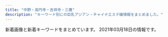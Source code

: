 ```yaml
---
title: "中野・高円寺・吉祥寺・三鷹"
description: "キーワード別にの巨乳アジアン・チャイナエステ嬢情報をまとめました。"
---
```


新着画像と新着キーワードをまとめています。
2021年03月18日の情報です。

<DmmAffiliateIns />
<KeywordTable
  shops={
    [
    {
        "name": "\u6fc0\u5b89\u7f8e\u4eba",
        "keywords": {
            "89": 8,
            "88": 4,
            "C": 13,
            "90": 12,
            "\u80f8": 1
        },
        "url": "http://happy.esnavi.work/",
        "station": "JR\u4e2d\u91ce\u99c5\u5317\u53e3",
        "img_links": [
            "http://happy.esnavi.work/room3.jpg",
            "http://happy.esnavi.work/2/uploadimg/1591884128.jpeg",
            "http://happy.esnavi.work/2/uploadimg/1592499472.jpeg",
            "http://happy.esnavi.work/2/uploadimg/1592489482.jpeg",
            "http://happy.esnavi.work/room1.jpg",
            "http://happy.esnavi.work/room2.jpg",
            "http://happy.esnavi.work/2/uploadimg/1593433507.jpeg",
            "http://happy.esnavi.work/mobile.jpg",
            "http://happy.esnavi.work/2/uploadimg/1591883779.jpeg",
            "http://happy.esnavi.work/top.jpg",
            "http://happy.esnavi.work/2/uploadimg/1595870725.jpeg",
            "http://happy.esnavi.work/room4.jpg"
        ]
    },
    {
        "img_links": [
            "http://sei-ren.work/sp/images/interior_t.jpg",
            "http://sei-ren.work/sp/images/sys1.jpg",
            "http://sei-ren.work/sp/images/e3.jpg",
            "http://sei-ren.work/sp/img/sizuka1.png",
            "http://sei-ren.work/sp/menu/interior.jpg",
            "http://sei-ren.work/sp/staff/riri.jpg",
            "http://sei-ren.work/sp/images/rec.jpg",
            "http://sei-ren.work/img/moe1.png",
            "http://sei-ren.work/sp/menu/staff.jpg",
            "http://sei-ren.work/sp/staff/haru.jpg",
            "http://sei-ren.work/images/tg.jpg",
            "http://sei-ren.work/images/b2.jpg",
            "http://sei-ren.work/staff/sizuka.jpg",
            "http://sei-ren.work/sp/staff/moe.jpg",
            "http://sei-ren.work/staff/riri.jpg",
            "http://sei-ren.work/sp/images/int1.jpg",
            "http://sei-ren.work/sp/img/haru1.png",
            "http://sei-ren.work/sp/menu/top.jpg",
            "http://sei-ren.work/sp/images/s3.jpg",
            "http://sei-ren.work/sp/images/e2.jpg",
            "http://sei-ren.work/sp/images/s4.jpg",
            "http://sei-ren.work/images/b1.jpg",
            "http://sei-ren.work/sp/images/sisu1.png",
            "http://sei-ren.work/sp/images/head.jpg",
            "http://sei-ren.work/images/staff_t.jpg",
            "http://sei-ren.work/sp/images/staff_t.jpg",
            "http://sei-ren.work/images/sys4.jpg",
            "http://sei-ren.work/images/int2.jpg",
            "http://sei-ren.work/images/sys3.jpg",
            "http://sei-ren.work/images/news.jpg",
            "http://sei-ren.work/sp/images/ac1.jpg",
            "http://sei-ren.work/sp/images/newsb.png",
            "http://sei-ren.work/images/sys1.jpg",
            "http://sei-ren.work/sp/staff/sizuka.jpg",
            "http://sei-ren.work/images/b3.jpg",
            "http://sei-ren.work/sp/images/sys4.png",
            "http://sei-ren.work/images/rec.jpg",
            "http://sei-ren.work/sp/img/riri1.png",
            "http://sei-ren.work/images/interior_t.jpg",
            "http://sei-ren.work/sp/images/int2.png",
            "http://sei-ren.work/sp/images/e1.jpg",
            "http://sei-ren.work/images/sm.jpg",
            "http://sei-ren.work/sp/img/moe1.png",
            "http://sei-ren.work/sp/images/e4.jpg",
            "http://sei-ren.work/sp/images/sisu_t.jpg",
            "http://sei-ren.work/sp/images/tel.jpg",
            "http://sei-ren.work/images/sys2.jpg",
            "http://sei-ren.work/sp/images/s2.jpg",
            "http://sei-ren.work/sp/images/news.jpg",
            "http://sei-ren.work/sp/images/sys2.jpg",
            "http://sei-ren.work/sp/images/e6.jpg",
            "http://sei-ren.work/sp/images/topgirl.jpg",
            "http://sei-ren.work/sp/images/e5.jpg",
            "http://sei-ren.work/sp/menu/sisu.jpg",
            "http://sei-ren.work/staff/moe.jpg",
            "http://sei-ren.work/sp/images/footer.png",
            "http://sei-ren.work/img/riri1.png",
            "http://sei-ren.work/sp/images/sys3.jpg",
            "http://sei-ren.work/images/int1.jpg",
            "http://sei-ren.work/staff/haru.jpg",
            "http://sei-ren.work/img/sizuka1.png",
            "http://sei-ren.work/images/head.jpg",
            "http://sei-ren.work/img/haru1.png"
        ],
        "url": "http://sei-ren.work/",
        "station": "JR\u897f\u837b\u7aaa\u99c5\u5317\u53e3",
        "keywords": {},
        "name": "\u6e05\u604b \uff5e\u305b\u3044\u308c\u3093\uff5e"
    },
    {
        "name": "\u30aa\u30a2\u30b7\u30b9",
        "station": "JR\u837b\u7aaa\u99c5\u897f\u53e3",
        "keywords": {
            "D": 3,
            "C": 1,
            "86": 1,
            "89": 3
        },
        "url": "http://oasis.rankuens.com/",
        "img_links": [
            "http://oasis.rankuens.com/css/osusume001.png",
            "http://oasis.rankuens.com/css/staff/staff04.png",
            "http://oasis.rankuens.com/css/nav/nav-004.jpg",
            "http://oasis.rankuens.com/css/staff/staff01-a.png",
            "http://oasis.rankuens.com/css/staff/staff04-a.png",
            "http://oasis.rankuens.com/css/top03.png",
            "http://oasis.rankuens.com/css/staff/staff02.png",
            "http://oasis.rankuens.com/css/head.jpg",
            "http://oasis.rankuens.com/css/staff/staff03.png",
            "http://oasis.rankuens.com/css/nav/nav-001.jpg",
            "http://oasis.rankuens.com/css/c01.png",
            "http://oasis.rankuens.com/css/nav/nav-003.jpg",
            "http://oasis.rankuens.com/css/staff/staff03-a.png",
            "http://oasis.rankuens.com/css/nav/nav-002.jpg",
            "http://oasis.rankuens.com/css/nav/nav-005.jpg",
            "http://oasis.rankuens.com/css/staff/staff02-a.png",
            "http://oasis.rankuens.com/css/nav/nav-006.jpg",
            "http://oasis.rankuens.com/css/staff/staff01.png",
            "http://oasis.rankuens.com/css/top02.jpg"
        ]
    },
    {
        "url": "http://www.es-selene.link/",
        "keywords": {},
        "name": "Selene*\u30bb\u30ec\u30fc\u30cd",
        "img_links": [
            "http://www.es-selene.link/sp/staff/yuki.jpg",
            "http://www.es-selene.link/sp/images/sisu_t.jpg",
            "http://www.es-selene.link/images/line.png",
            "http://www.es-selene.link/sp/images/pc.jpg",
            "http://www.es-selene.link/sp/images/footer.jpg",
            "http://www.es-selene.link/images/sys2.png",
            "http://www.es-selene.link/sp/images/interior_t.jpg",
            "http://www.es-selene.link/sp/images/sys4.jpg",
            "http://www.es-selene.link/sp/img/yuki1.jpg",
            "http://www.es-selene.link/staff/aris.jpg",
            "http://www.es-selene.link/sp/staff/ena.jpg",
            "http://www.es-selene.link/img/aris1.jpg",
            "http://www.es-selene.link/staff/yui.jpg",
            "http://www.es-selene.link/sp/images/int1.jpg",
            "http://www.es-selene.link/sp/images/sys2.jpg",
            "http://www.es-selene.link/sp/images/rec1.jpg",
            "http://www.es-selene.link/images/head.jpg",
            "http://www.es-selene.link/images/news.jpg",
            "http://www.es-selene.link/sp/staff/aris.jpg",
            "http://www.es-selene.link/sp/images/newsb.jpg",
            "http://www.es-selene.link/sp/img/aris1.jpg",
            "http://www.es-selene.link/images/staff_t.png",
            "http://www.es-selene.link/images/sys1.png",
            "http://www.es-selene.link/sp/images/sys3.jpg",
            "http://www.es-selene.link/staff/miki.jpg",
            "http://www.es-selene.link/sp/images/top.jpg",
            "http://www.es-selene.link/sp/menu/interior.jpg",
            "http://www.es-selene.link/sp/img/yui1.jpg",
            "http://www.es-selene.link/images/mobile.jpg",
            "http://www.es-selene.link/staff/yuki.jpg",
            "http://www.es-selene.link/sp/images/head.jpg",
            "http://www.es-selene.link/images/interior_t.png",
            "http://www.es-selene.link/images/ac1.png",
            "http://www.es-selene.link/img/miki1.jpg",
            "http://www.es-selene.link/staff/ena.jpg",
            "http://www.es-selene.link/sp/images/news_t.jpg",
            "http://www.es-selene.link/sp/images/staff_t.jpg",
            "http://www.es-selene.link/sp/images/ac1.jpg",
            "http://www.es-selene.link/sp/images/rec2.jpg",
            "http://www.es-selene.link/img/sora1.jpg",
            "http://www.es-selene.link/sp/images/sys1.jpg",
            "http://www.es-selene.link/sp/images/sys5.jpg",
            "http://www.es-selene.link/images/int1.png",
            "http://www.es-selene.link/staff/sora.jpg",
            "http://www.es-selene.link/img/ena1.jpg",
            "http://www.es-selene.link/sp/staff/yui.jpg",
            "http://www.es-selene.link/sp/menu/staff.jpg",
            "http://www.es-selene.link/sp/images/int2.jpg",
            "http://www.es-selene.link/sp/images/ameba.jpg",
            "http://www.es-selene.link/images/int2.png",
            "http://www.es-selene.link/sp/img/miki1.jpg",
            "http://www.es-selene.link/img/yui1.jpg",
            "http://www.es-selene.link/img/yuki1.jpg",
            "http://www.es-selene.link/sp/images/time.jpg",
            "http://www.es-selene.link/sp/images/ac2.jpg",
            "http://www.es-selene.link/sp/img/ena1.jpg",
            "http://www.es-selene.link/images/koko_200x40.png",
            "http://www.es-selene.link/sp/img/sora1.jpg",
            "http://www.es-selene.link/sp/images/tel.jpg",
            "http://www.es-selene.link/sp/staff/sora.jpg",
            "http://www.es-selene.link/sp/staff/miki.jpg",
            "http://www.es-selene.link/images/ac2.png",
            "http://www.es-selene.link/sp/menu/top.jpg",
            "http://www.es-selene.link/images/sm.jpg"
        ],
        "station": "JR\u6771\u4e2d\u91ce\u99c5\u6771\u53e3"
    },
    {
        "url": "https://aroma-pure.tyo.cm/",
        "keywords": {
            "D": 10,
            "88": 20,
            "E": 40,
            "87": 40,
            "82": 10,
            "F": 20,
            "86": 30,
            "90": 10,
            "C": 46
        },
        "station": "\u65b0\u9ad8\u5186\u5bfa\u99c51\u756a\u51fa\u53e3",
        "img_links": [
            "https://aroma-pure.tyo.cm/photos/sites/21/2021/03/2021031814170511.jpeg",
            "https://aroma-pure.tyo.cm/photos/sites/21/2021/01/2021010413124668.jpg",
            "https://aroma-pure.tyo.cm/images/line1.png",
            "https://aroma-pure.tyo.cm/photos/sites/21/2021/01/2021010414382373.jpeg",
            "https://aroma-pure.tyo.cm/photos/sites/21/2021/01/2021010414411693.jpg",
            "https://aroma-pure.tyo.cm/photos/sites/21/2021/03/2021031814170511-e1616048125826.jpeg",
            "https://aroma-pure.tyo.cm/photos/sites/21/2021/01/2021010414393769.jpeg",
            "https://aroma-pure.tyo.cm/images/room4.jpg",
            "https://aroma-pure.tyo.cm/images/room2.jpg",
            "https://aroma-pure.tyo.cm/photos/sites/21/2021/01/2021010411582271.jpg",
            "https://aroma-pure.tyo.cm/photos/sites/21/2021/01/2021010411495688.jpg",
            "https://aroma-pure.tyo.cm/images/info.jpg",
            "https://aroma-pure.tyo.cm/images/s_news.png",
            "https://aroma-pure.tyo.cm/photos/sites/21/2021/01/202101041150360.jpg",
            "https://aroma-pure.tyo.cm/images/top.jpg",
            "https://aroma-pure.tyo.cm/images/zi_staff.png",
            "https://aroma-pure.tyo.cm/images/room1.jpg",
            "https://aroma-pure.tyo.cm/images/staff_bj4.png",
            "https://aroma-pure.tyo.cm/photos/sites/21/2021/02/202103051052307.jpeg",
            "https://aroma-pure.tyo.cm/photos/sites/21/2021/01/202101041441242.jpeg",
            "https://aroma-pure.tyo.cm/images/room3.jpg",
            "https://aroma-pure.tyo.cm/photos/sites/21/2021/02/2021021616401786.jpeg",
            "https://aroma-pure.tyo.cm/photos/sites/21/2021/01/202101041312445.jpg"
        ],
        "name": "Lotus\u30fb\u30ed\u30fc\u30bf\u30b9"
    },
    {
        "station": "JR\u897f\u837b\u7aaa\u99c5\u5357\u53e3",
        "keywords": {},
        "img_links": [],
        "url": "http://hasuko.work/",
        "name": "\u306f\u3059\u3053"
    },
    {
        "name": "\u30e9\u30d6\u30ea\u30cf\u30fc\u30c8",
        "keywords": {
            "D": 5,
            "C": 1,
            "84": 1,
            "85": 4,
            "86": 1
        },
        "url": "http://lovelyheart.iest.jp/",
        "station": "\u6b66\u8535\u95a2\u99c5\u5317\u53e3",
        "img_links": [
            "http://lovelyheart.iest.jp/images/home/index_f.png",
            "http://lovelyheart.iest.jp/images/top/top_08.png",
            "http://lovelyheart.iest.jp/images/staff/staff_03d.jpg",
            "http://lovelyheart.iest.jp/images/staff/staff_02d.jpg",
            "http://lovelyheart.iest.jp/images/top_flash_02.jpg",
            "http://lovelyheart.iest.jp/images/headerParts01.png",
            "http://lovelyheart.iest.jp/images/staff/staff_09d.jpg",
            "http://lovelyheart.iest.jp/images/top/top_03.jpg",
            "http://lovelyheart.iest.jp/images/home/index_07.png",
            "http://lovelyheart.iest.jp/images/top/top_05.jpg",
            "http://lovelyheart.iest.jp/images/home/top.jpg",
            "http://lovelyheart.iest.jp/images/home/index_06.png",
            "http://lovelyheart.iest.jp/images/home/index_17.png",
            "http://lovelyheart.iest.jp/images/top_04.png",
            "http://lovelyheart.iest.jp/images/page_top.png",
            "http://lovelyheart.iest.jp/images/home/index_09.png",
            "http://lovelyheart.iest.jp/images/staff/staff_07d.jpg",
            "http://lovelyheart.iest.jp/images/home/index_11.png",
            "http://lovelyheart.iest.jp/images/home/index_15.png",
            "http://lovelyheart.iest.jp/images/home/index_01.png",
            "http://lovelyheart.iest.jp/images/top_02.png",
            "http://lovelyheart.iest.jp/images/top/top_02.jpg",
            "http://lovelyheart.iest.jp/images/home/index_14.png",
            "http://lovelyheart.iest.jp/images/home/index_d.png",
            "http://lovelyheart.iest.jp/images/home/index_10.png",
            "http://lovelyheart.iest.jp/images/staff/staff_010d.jpg",
            "http://lovelyheart.iest.jp/images/home/index_g.png",
            "http://lovelyheart.iest.jp/images/home/index_tel.png",
            "http://lovelyheart.iest.jp/images/home/index_a.png",
            "http://lovelyheart.iest.jp/images/staff/staff_01.png",
            "http://lovelyheart.iest.jp/images/home/index_12.png",
            "http://lovelyheart.iest.jp/images/top_01.png",
            "http://lovelyheart.iest.jp/images/top/top_06.jpg",
            "http://lovelyheart.iest.jp/images/home/campaign_01.jpg",
            "http://lovelyheart.iest.jp/images/home/campaign_02.jpg",
            "http://lovelyheart.iest.jp/images/staff/staff_01d.jpg",
            "http://lovelyheart.iest.jp/images/home/index_19.png",
            "http://lovelyheart.iest.jp/images/staff/staff_05d.jpg",
            "http://lovelyheart.iest.jp/images/top_flash_01.jpg",
            "http://lovelyheart.iest.jp/images/staff/staff_03.png",
            "http://lovelyheart.iest.jp/images/staff/staff_04d.jpg",
            "http://lovelyheart.iest.jp/images/top/top_04.jpg",
            "http://lovelyheart.iest.jp/images/home/index_13.png",
            "http://lovelyheart.iest.jp/images/home/index_05.png",
            "http://lovelyheart.iest.jp/images/top/top_01.jpg"
        ]
    },
    {
        "url": "https://aro-flower.com/",
        "name": "Aroma Flower\uff5e\u30a2\u30ed\u30de\u30d5\u30e9\u30ef\u30fc\uff5e",
        "station": "JR\u963f\u4f50\u30f6\u8c37\u99c5\u5357\u53e3",
        "keywords": {
            "\u80f8": 3,
            "D": 16,
            "E": 11,
            "G": 3
        },
        "img_links": [
            "https://aro-flower.com/wp-content/uploads/2019/03/srdtyfugih.jpg",
            "https://aro-flower.com/wp-content/themes/este/img/2.jpg",
            "https://aro-flower.com/wp-content/uploads/2020/12/3908765sa.jpg",
            "https://aro-flower.com/wp-content/themes/este/img/tel01.png",
            "https://aro-flower.com/wp-content/uploads/2019/11/xcvbnmkpojihugy.jpg",
            "https://aro-flower.com/wp-content/uploads/2018/12/tyfugihojska.jpg",
            "https://aro-flower.com/wp-content/themes/este/img/3.jpg",
            "https://aro-flower.com/wp-content/uploads/2019/01/sahoaaxsjlklslkla.jpg",
            "https://aro-flower.com/wp-content/themes/este/img/4.jpg",
            "https://aro-flower.com/wp-content/themes/este/img/1.jpg",
            "https://aro-flower.com/wp-content/uploads/2020/10/0987654908765sa.jpg",
            "https://aro-flower.com/wp-content/uploads/2020/12/2908765sa.jpg",
            "https://aro-flower.com/wp-content/uploads/2019/09/wasedrftyguihoj.jpg",
            "https://aro-flower.com/wp-content/themes/este/img/5.jpg",
            "https://aro-flower.com/wp-content/themes/este/img/tel.png",
            "https://aro-flower.com/wp-content/themes/este/img/6.jpg",
            "https://aro-flower.com/wp-content/themes/este/img/top-img01.png",
            "https://aro-flower.com/wp-content/uploads/2020/12/1908765sa.jpg",
            "https://aro-flower.com/wp-content/themes/este/img/top-img03.png",
            "https://aro-flower.com/wp-content/themes/este/img/top-img03b.png"
        ]
    },
    {
        "name": "\u9999\u604b",
        "url": "https://xyz-relax.com/",
        "img_links": [],
        "keywords": {},
        "station": "\u65b9\u5357\u753a\u99c52\u756a\u51fa\u53e3"
    },
    {
        "url": "http://yuyu.est-u.com/",
        "img_links": [
            "http://yuyu.est-u.com/images/staff_11a.jpg",
            "http://yuyu.est-u.com/images/index_02.jpg",
            "http://yuyu.est-u.com/images/index_01.jpg",
            "http://yuyu.est-u.com/images/s1.jpg",
            "http://yuyu.est-u.com/staff/moe/1.jpg"
        ],
        "station": "\u4e0a\u4e95\u8349\u99c5\u5357\u53e3",
        "keywords": {
            "C": 7
        },
        "name": "\u3086\u3046\u3086\u3046"
    },
    {
        "img_links": [
            "http://www.yumenoie.aromanv.com/files/018-02.jpg",
            "http://www.yumenoie.aromanv.com/files/006-02.jpg",
            "http://www.yumenoie.aromanv.com/files/009-02.jpg",
            "http://www.yumenoie.aromanv.com/files/001.jpg",
            "http://www.yumenoie.aromanv.com/files/011-02.jpg",
            "http://www.yumenoie.aromanv.com/photo_news/upimg/2306160408316d7528_0.jpg",
            "http://www.yumenoie.aromanv.com/images/m-top-right02.jpg",
            "http://www.yumenoie.aromanv.com/files/010-02.jpg",
            "http://www.yumenoie.aromanv.com/files/016-02.jpg",
            "http://www.yumenoie.aromanv.com/images/m-right.jpg",
            "http://www.yumenoie.aromanv.com/files/022.jpg",
            "http://www.yumenoie.aromanv.com/files/020.jpg",
            "http://www.yumenoie.aromanv.com/images/m-top02.jpg",
            "http://www.yumenoie.aromanv.com/files/003-02.jpg",
            "http://www.yumenoie.aromanv.com/files/004.jpg",
            "http://www.yumenoie.aromanv.com/files/011.jpg",
            "http://www.yumenoie.aromanv.com/files/014-02.jpg",
            "http://www.yumenoie.aromanv.com/files/017-02.jpg",
            "http://www.yumenoie.aromanv.com/files/010.jpg",
            "http://www.yumenoie.aromanv.com/files/015-02.jpg",
            "http://www.yumenoie.aromanv.com/files/016.jpg",
            "http://www.yumenoie.aromanv.com/images/m-yejiao.jpg",
            "http://www.yumenoie.aromanv.com/files/007-02.jpg",
            "http://www.yumenoie.aromanv.com/photo_news/upimg/765155fc710510dd3a_0.jpg",
            "http://www.yumenoie.aromanv.com/files/021.jpg",
            "http://www.yumenoie.aromanv.com/files/005-02.jpg",
            "http://www.yumenoie.aromanv.com/files/018.jpg",
            "http://www.yumenoie.aromanv.com/files/007.jpg",
            "http://www.yumenoie.aromanv.com/files/009.jpg",
            "http://www.yumenoie.aromanv.com/images/call.png",
            "http://www.yumenoie.aromanv.com/files/019.jpg",
            "http://www.yumenoie.aromanv.com/files/012.jpg",
            "http://www.yumenoie.aromanv.com/files/022-02.jpg",
            "http://www.yumenoie.aromanv.com/files/005.jpg",
            "http://www.yumenoie.aromanv.com/files/021-02.jpg",
            "http://www.yumenoie.aromanv.com/files/013.jpg",
            "http://www.yumenoie.aromanv.com/files/006.jpg",
            "http://www.yumenoie.aromanv.com/images/m-top-right03.jpg",
            "http://www.yumenoie.aromanv.com/images/m-left.jpg",
            "http://www.yumenoie.aromanv.com/files/004-02.jpg",
            "http://www.yumenoie.aromanv.com/photo_news/upimg/50542603347d614cd1_0.jpg",
            "http://www.yumenoie.aromanv.com/photo_news/upimg/94881604b1c6bc3848_0.jpg",
            "http://www.yumenoie.aromanv.com/images/m-head.jpg",
            "http://www.yumenoie.aromanv.com/files/012-02.jpg",
            "http://www.yumenoie.aromanv.com/files/001-02.jpg",
            "http://www.yumenoie.aromanv.com/files/014.jpg",
            "http://www.yumenoie.aromanv.com/files/020-02.jpg",
            "http://www.yumenoie.aromanv.com/photo_news/upimg/473076013a2f5de951_0.jpg",
            "http://www.yumenoie.aromanv.com/images/m-top-right04.jpg",
            "http://www.yumenoie.aromanv.com/files/002-02.jpg",
            "http://www.yumenoie.aromanv.com/images/m-top-right01.jpg",
            "http://www.yumenoie.aromanv.com/files/019-02.jpg",
            "http://www.yumenoie.aromanv.com/files/013-02.jpg",
            "http://www.yumenoie.aromanv.com/photo_news/upimg/402235fb7410b2aa2b_0.jpg",
            "http://www.yumenoie.aromanv.com/files/002.jpg",
            "http://www.yumenoie.aromanv.com/files/017.jpg",
            "http://www.yumenoie.aromanv.com/files/015.jpg",
            "http://www.yumenoie.aromanv.com/images/top-left01.jpg",
            "http://www.yumenoie.aromanv.com/files/003.jpg"
        ],
        "name": "\u5922\u306e\u5bb6",
        "keywords": {
            "86": 16,
            "F": 2,
            "87": 24,
            "C": 8,
            "D": 30
        },
        "station": "\u4e0a\u77f3\u795e\u4e95\u99c5\u5357\u53e3",
        "url": "http://www.yumenoie.aromanv.com/"
    },
    {
        "keywords": {
            "85": 10,
            "86": 20,
            "E": 2,
            "\u30bb\u30af\u30b7\u30fc": 1,
            "D": 42,
            "87": 10,
            "88": 4
        },
        "name": "\u30b9\u30a4\u30fc\u30c8\u30cf\u30cb\u30fc",
        "url": "http://sweet-honey.jpn.mn/",
        "station": "JR\u837b\u7aaa\u99c5\u897f\u53e32",
        "img_links": [
            "http://sweet-honey.jpn.mn/images/side_link03.png",
            "http://sweet-honey.jpn.mn/photos/sites/68/2019/12/2019121009263013.jpg",
            "http://sweet-honey.jpn.mn/photos/sites/68/2020/06/2020060401530098.jpg",
            "http://sweet-honey.jpn.mn/images/side_link02.png",
            "http://sweet-honey.jpn.mn/images/ico01.png",
            "http://sweet-honey.jpn.mn/images/room4.png",
            "http://sweet-honey.jpn.mn/photos/sites/68/2021/01/2021012611140172.jpg",
            "http://sweet-honey.jpn.mn/images/side_link01.png",
            "http://sweet-honey.jpn.mn/photos/sites/68/2019/12/2019122903172723.jpg",
            "http://sweet-honey.jpn.mn/photos/sites/68/2021/03/202103011433158.jpg",
            "http://sweet-honey.jpn.mn/photos/sites/68/2020/10/2020102804385899.jpg",
            "http://sweet-honey.jpn.mn/photos/sites/68/2019/12/2019122903172745.jpg",
            "http://sweet-honey.jpn.mn/photos/sites/68/2021/02/2021022218491863.jpg",
            "http://sweet-honey.jpn.mn/photos/sites/68/2021/03/2021031710132979.jpg",
            "http://sweet-honey.jpn.mn/photos/sites/68/2021/01/2021012611141055.jpg",
            "http://sweet-honey.jpn.mn/images/room2.jpg",
            "http://sweet-honey.jpn.mn/photos/sites/68/2020/12/2020120908151915.jpg",
            "http://sweet-honey.jpn.mn/photos/sites/68/2021/01/2021012112500887.jpg",
            "http://sweet-honey.jpn.mn/photos/sites/68/2020/12/2020121102071696.jpg",
            "http://sweet-honey.jpn.mn/photos/sites/68/2020/09/2020092908051538.jpg",
            "http://sweet-honey.jpn.mn/photos/sites/68/2021/02/202102191912083.jpg",
            "http://sweet-honey.jpn.mn/images/room1.jpg",
            "http://sweet-honey.jpn.mn/images/room4.jpg",
            "http://sweet-honey.jpn.mn/images/room5.jpg",
            "http://sweet-honey.jpn.mn/photos/sites/68/2020/10/2020100307252790.jpg",
            "http://sweet-honey.jpn.mn/photos/sites/68/2021/03/2021031710144868.jpg",
            "http://sweet-honey.jpn.mn/photos/sites/68/2021/02/2021021919132751.jpg",
            "http://sweet-honey.jpn.mn/photos/sites/68/2019/12/2019121009263189.jpg",
            "http://sweet-honey.jpn.mn/photos/sites/68/2021/03/2021030114320278.jpg",
            "http://sweet-honey.jpn.mn/images/mainimg01.png",
            "http://sweet-honey.jpn.mn/photos/sites/68/2020/06/2020060401504832.jpg",
            "http://sweet-honey.jpn.mn/photos/sites/68/2019/12/2019121009263018.jpg",
            "http://sweet-honey.jpn.mn/photos/sites/68/2020/11/2020111901322238.jpg",
            "http://sweet-honey.jpn.mn/photos/sites/68/2020/11/2020111901330367.jpg",
            "http://sweet-honey.jpn.mn/images/mainimg02.png",
            "http://sweet-honey.jpn.mn/photos/sites/68/2021/03/2021031619292674.jpg",
            "http://sweet-honey.jpn.mn/photos/sites/68/2021/03/2021031619292554.jpg",
            "http://sweet-honey.jpn.mn/images/room2.png"
        ]
    },
    {
        "keywords": {
            "86": 5,
            "D": 5,
            "C": 5,
            "87": 5
        },
        "url": "http://f-rlx.xyz/",
        "name": "\u3082\u307f\u30fc\u3086",
        "img_links": [
            "http://f-rlx.xyz/s/image/nav_cast.png",
            "http://f-rlx.xyz/images/index_28.jpg",
            "http://f-rlx.xyz/images/index_19.jpg",
            "http://f-rlx.xyz/images/upload/thumb/90170edff42fc458.jpg",
            "http://f-rlx.xyz/girl/03.jpg",
            "http://f-rlx.xyz/images/index_27.jpg",
            "http://f-rlx.xyz/images/upload/thumb/612c61f669752eb1.jpg",
            "http://f-rlx.xyz/girl/02.jpg",
            "http://f-rlx.xyz/s/image/nav_hotel.png",
            "http://f-rlx.xyz/images/upload/thumb/b40c9bdbc5a67fd9.jpg",
            "http://f-rlx.xyz/images/index_17.jpg",
            "http://f-rlx.xyz/images/upload/thumb/02f5c6f80e764efa.jpg",
            "http://f-rlx.xyz/images/upload/thumb/b5b618087f90a9f8.jpg",
            "http://f-rlx.xyz/images/index_16.jpg",
            "http://f-rlx.xyz/images/upload/thumb/ca7495be19fbf15b.jpg",
            "http://f-rlx.xyz/images/index_05.jpg",
            "http://f-rlx.xyz/s/uploads/02.jpg",
            "http://f-rlx.xyz/s/images/service_01.png",
            "http://f-rlx.xyz/images/upload/thumb/2efa8499992b3a9c.jpg",
            "http://f-rlx.xyz/images/index_01.jpg",
            "http://f-rlx.xyz/images/info_11.jpg",
            "http://f-rlx.xyz/s/image/nav_top.png",
            "http://f-rlx.xyz/images/index_02.jpg",
            "http://f-rlx.xyz/images/index_23.jpg",
            "http://f-rlx.xyz/images/rec.jpg",
            "http://f-rlx.xyz/images/upload/thumb/740e5dec2ca54806.jpg",
            "http://f-rlx.xyz/images/03.jpg",
            "http://f-rlx.xyz/s/images/slider/1.jpg",
            "http://f-rlx.xyz/images/upload/thumb/12c7dee67ce9a3ec.jpg",
            "http://f-rlx.xyz/s/images/kanban.jpg",
            "http://f-rlx.xyz/s/images/t1.jpg",
            "http://f-rlx.xyz/s/images/slider/3.jpg",
            "http://f-rlx.xyz/images/rec_11.jpg",
            "http://f-rlx.xyz/images/index_09.jpg",
            "http://f-rlx.xyz/s/images/okubokomachi.jpg",
            "http://f-rlx.xyz/s/images/slider/prev.png",
            "http://f-rlx.xyz/images/index_20.jpg",
            "http://f-rlx.xyz/images/info.jpg",
            "http://f-rlx.xyz/images/index_03.jpg",
            "http://f-rlx.xyz/images/index_29.jpg",
            "http://f-rlx.xyz/s/images/pc.png",
            "http://f-rlx.xyz/s/images/t4.jpg",
            "http://f-rlx.xyz/images/01.jpg",
            "http://f-rlx.xyz/s/images/slider/next.png",
            "http://f-rlx.xyz/s/images/service_03.png",
            "http://f-rlx.xyz/images/upload/thumb/939a60785cc7a167.jpg",
            "http://f-rlx.xyz/images/staff_11.jpg",
            "http://f-rlx.xyz/images/upload/thumb/ce903c0949e659f6.jpg",
            "http://f-rlx.xyz/s/images/t2.jpg",
            "http://f-rlx.xyz/s/image/nav_topics.png",
            "http://f-rlx.xyz/s/images/iphone.png",
            "http://f-rlx.xyz/s/uploads/06.jpg",
            "http://f-rlx.xyz/images/index_24.jpg",
            "http://f-rlx.xyz/images/index_07.jpg",
            "http://f-rlx.xyz/s/uploads/08.jpg",
            "http://f-rlx.xyz/images/index_21.jpg",
            "http://f-rlx.xyz/images/index_10.jpg",
            "http://f-rlx.xyz/s/image/nav_sys.png",
            "http://f-rlx.xyz/images/index_15.jpg",
            "http://f-rlx.xyz/images/index_06.jpg",
            "http://f-rlx.xyz/images/index_04.jpg",
            "http://f-rlx.xyz/girl/04.jpg",
            "http://f-rlx.xyz/s/images/t3.jpg",
            "http://f-rlx.xyz/s/images/top_2.jpg",
            "http://f-rlx.xyz/images/upload/thumb/0365bf78f9f1e225.jpg",
            "http://f-rlx.xyz/images/index_13.jpg",
            "http://f-rlx.xyz/s/images/tel.png",
            "http://f-rlx.xyz/images/index_12.jpg",
            "http://f-rlx.xyz/girl/06.jpg",
            "http://f-rlx.xyz/images/upload/thumb/f4775f16c6fc9aa2.jpg",
            "http://f-rlx.xyz/images/index_26.jpg",
            "http://f-rlx.xyz/images/index_08.jpg",
            "http://f-rlx.xyz/images/02.jpg",
            "http://f-rlx.xyz/s/image/nav_manga.png",
            "http://f-rlx.xyz/images/upload/thumb/87360a30af268254.jpg"
        ],
        "station": "JR\u9ad8\u5186\u5bfa\u99c5\u5357\u53e3"
    },
    {
        "img_links": [
            "http://rainbow.esnavi.work/sp_top.jpg",
            "http://rainbow.esnavi.work/mimi.jpg",
            "http://rainbow.esnavi.work/2020022105435581.jpg",
            "http://rainbow.esnavi.work/2020022105445070.jpg",
            "http://rainbow.esnavi.work/2020033010050746.jpg",
            "http://rainbow.esnavi.work/2020033010050818.jpg",
            "http://rainbow.esnavi.work/sp_nav02.png",
            "http://rainbow.esnavi.work/tit_staff03.png",
            "http://rainbow.esnavi.work/kanban.jpg",
            "http://rainbow.esnavi.work/sp_nav03.png",
            "http://rainbow.esnavi.work/sp_nav01.png"
        ],
        "url": "http://rainbow.esnavi.work/",
        "name": "\u30ec\u30a4\u30f3\u30dc\u30fc",
        "keywords": {
            "86": 15,
            "D": 15,
            "C": 13,
            "E": 4,
            "88": 4,
            "84": 1
        },
        "station": "JR\u837b\u7aaa\u99c5\u897f\u53e3"
    },
    {
        "url": "https://pureheart.tokyo/",
        "img_links": [
            "https://pureheart.tokyo/sites/default/files/pictures/2020-04/erina_005.jpg",
            "https://pureheart.tokyo/sites/default/files/pictures/2018-06/emi_001.jpg",
            "https://pureheart.tokyo/sites/default/files/pictures/2018-09/miyuki_002_0.jpg",
            "https://pureheart.tokyo/sites/default/files/pictures/2019-05/44D9B271-E871-4A0F-B72E-7C8385588897.jpeg",
            "https://pureheart.tokyo/sites/default/files/inline-images/PA311702.jpg",
            "https://pureheart.tokyo/sites/default/files/pictures/2018-06/serina_001.jpg",
            "https://pureheart.tokyo/sites/default/files/pictures/2018-06/noa_001.jpg",
            "https://pureheart.tokyo/sites/default/files/pictures/2021-02/rio_001_0.jpg",
            "https://pureheart.tokyo/sites/default/files/pictures/2018-06/aya_001.jpg",
            "https://pureheart.tokyo/sites/default/files/styles/large/public/pictures/2021-02/rio_001_0.jpg",
            "https://pureheart.tokyo/sites/default/files/pictures/2018-12/shizuka_001_2.jpg",
            "https://pureheart.tokyo/sites/default/files/pictures/2018-06/ran_001.jpg",
            "https://pureheart.tokyo/sites/default/files/pictures/2020-04/ai_003.jpg",
            "https://pureheart.tokyo/sites/default/files/pictures/2020-06/riri_001.jpg",
            "https://pureheart.tokyo/sites/default/files/pictures/2021-01/rize_004_1.jpg",
            "https://pureheart.tokyo/sites/default/files/inline-images/PA311701.jpg"
        ],
        "name": "Pure Heart",
        "keywords": {
            "F": 1,
            "\u4e73": 1,
            "\u304a\u3063\u3071\u3044": 1,
            "\u30bb\u30af\u30b7\u30fc": 1,
            "\u5de8\u4e73": 1
        },
        "station": "JR\u837b\u7aaa\u99c5\u5317\u53e3"
    },
    {
        "img_links": [],
        "keywords": {},
        "name": "CUTE",
        "url": "https://cc-relax.com/",
        "station": "\u65b9\u5357\u753a\u99c52\u756a\u51fa\u53e3"
    },
    {
        "img_links": [],
        "keywords": {},
        "name": "TIAMO \u30c6\u30a3\u30a2\u30e2",
        "station": "JR\u837b\u7aaa\u99c5\u5357\u53e3",
        "url": "http://tiamo.est.cm/"
    },
    {
        "keywords": {
            "E": 1,
            "D": 6,
            "85": 1,
            "86": 5
        },
        "name": "\u611b\u306e\u6d77",
        "url": "http://zeanfio.tokyo/",
        "station": "JR\u5409\u7965\u5bfa\u99c5\u5317\u53e3",
        "img_links": [
            "http://zeanfio.tokyo/picture/room2.jpg",
            "http://zeanfio.tokyo/uploads/200826/1-200R61240062U.jpg",
            "http://zeanfio.tokyo/picture/face.jpg",
            "http://zeanfio.tokyo/picture/room4.jpg",
            "http://zeanfio.tokyo/uploads/200526/1-2005260T929410.jpg",
            "http://zeanfio.tokyo/picture/face_bj1.png",
            "http://zeanfio.tokyo/picture/s_staff.png",
            "http://zeanfio.tokyo/uploads/200826/1-200R612391O57.jpg",
            "http://zeanfio.tokyo/picture/room3.jpg",
            "http://zeanfio.tokyo/uploads/200613/1-20061313545XI.jpg",
            "http://zeanfio.tokyo/picture/news.jpg",
            "http://zeanfio.tokyo/uploads/200826/1-200R61240505J.jpg",
            "http://zeanfio.tokyo/picture/room1.jpg",
            "http://zeanfio.tokyo/uploads/200826/1-200R612392D44.jpg",
            "http://zeanfio.tokyo/picture/top.jpg",
            "http://zeanfio.tokyo/uploads/200826/1-200R612401XN.jpg",
            "http://zeanfio.tokyo/uploads/200826/1-200R6123K2943.jpg",
            "http://zeanfio.tokyo/uploads/200615/1-200615130103941.jpg",
            "http://zeanfio.tokyo/picture/pick.jpg",
            "http://zeanfio.tokyo/uploads/200826/1-200R612410XQ.jpg",
            "http://zeanfio.tokyo/uploads/200826/1-200R6123J3U4.jpg",
            "http://zeanfio.tokyo/uploads/200525/1-2005251AZ0391.jpg"
        ]
    },
    {
        "keywords": {},
        "url": "http://cutiehoney.estx.net/",
        "station": "\u897f\u837b\u7aaa\u99c5\u5317\u53e3",
        "img_links": [
            "http://cutiehoney.estx.net/images/index_04.jpg",
            "http://cutiehoney.estx.net/images/index_10.jpg",
            "http://cutiehoney.estx.net/images/s2.jpg",
            "http://cutiehoney.estx.net/images/index_05.jpg",
            "http://cutiehoney.estx.net/images/new_08.jpg",
            "http://cutiehoney.estx.net/staff/1/1.jpg",
            "http://cutiehoney.estx.net/images/staff_08.jpg",
            "http://cutiehoney.estx.net/images/index_07.jpg",
            "http://cutiehoney.estx.net/images/index_11.jpg",
            "http://cutiehoney.estx.net/staff/2/1.jpg",
            "http://cutiehoney.estx.net/staff/3/1.jpg",
            "http://cutiehoney.estx.net/images/s3.jpg",
            "http://cutiehoney.estx.net/images/s1.jpg",
            "http://cutiehoney.estx.net/images/staff_06.jpg",
            "http://cutiehoney.estx.net/images/new_10.jpg",
            "http://cutiehoney.estx.net/images/index_02.jpg"
        ],
        "name": "Cutie Honey \uff5e\u30ad\u30e5\u30fc\u30c6\u30a3\u30fc\u30cf\u30cb\u30fc\uff5e"
    },
    {
        "keywords": {
            "85": 6,
            "C": 9,
            "D": 6,
            "86": 2,
            "E": 2,
            "84": 2
        },
        "img_links": [
            "http://fureai-massage.info/img/acc3.jpg",
            "http://fureai-massage.info/img/mo.png",
            "http://fureai-massage.info/i/img/st4.jpg",
            "http://fureai-massage.info/i/img/r4.jpg",
            "http://fureai-massage.info/img/fla.jpg",
            "http://fureai-massage.info/i/img/acc1.jpg",
            "http://fureai-massage.info/i/img/st2.jpg",
            "http://fureai-massage.info/i/img/acc3.jpg",
            "http://fureai-massage.info/img/acc4.jpg",
            "http://fureai-massage.info/i/img/r3.jpg",
            "http://fureai-massage.info/img/st6.jpg",
            "http://fureai-massage.info/img/st4.jpg",
            "http://fureai-massage.info/i/img/r2.jpg",
            "http://fureai-massage.info/img/acc2.jpg",
            "http://fureai-massage.info/i/img/st7.jpg",
            "http://fureai-massage.info/i/img/st6.jpg",
            "http://fureai-massage.info/i/img/acc4.jpg",
            "http://fureai-massage.info/img/acc1.jpg",
            "http://fureai-massage.info/i/img/st28.jpg",
            "http://fureai-massage.info/img/botton.jpg",
            "http://fureai-massage.info/img/st28.jpg",
            "http://fureai-massage.info/i/img/r1.jpg",
            "http://fureai-massage.info/img/st7.jpg",
            "http://fureai-massage.info/img/st2.jpg",
            "http://fureai-massage.info/i/img/acc2.jpg"
        ],
        "station": "JR\u4e2d\u91ce\u99c5\u5317\u53e3",
        "name": "\u3075\u308c\u3042\u3044",
        "url": "http://fureai-massage.info/"
    },
    {
        "station": "\u4e2d\u4e95\u99c5\u5357\u53e3",
        "img_links": [
            "http://e-excel.work/images/head.jpg",
            "http://e-excel.work/images/concept.jpg",
            "http://e-excel.work/images/tel.png",
            "http://e-excel.work/images/mobile.png",
            "http://e-excel.work/images/tr.png",
            "http://e-excel.work/images/rec1.png",
            "http://e-excel.work/images/3.jpg",
            "http://e-excel.work/images/news.jpg",
            "http://e-excel.work/img/mio1.jpg",
            "http://e-excel.work/images/sys.png",
            "http://e-excel.work/images/staff_t.png",
            "http://e-excel.work/images/rec2.png",
            "http://e-excel.work/img/rina1.jpg",
            "http://e-excel.work/images/interior_t.png",
            "http://e-excel.work/img/yuyu1.jpg",
            "http://e-excel.work/images/1.jpg",
            "http://e-excel.work/images/int1.jpg",
            "http://e-excel.work/images/4.jpg",
            "http://e-excel.work/img/aoi1.jpg",
            "http://e-excel.work/images/2.jpg",
            "http://e-excel.work/images/int2.png"
        ],
        "name": "\u3089\u304f\u3089\u304f",
        "keywords": {},
        "url": "http://e-excel.work/"
    },
    {
        "url": "http://www.come0.work/",
        "station": "JR\u4e2d\u91ce\u99c5\u5357\u53e3",
        "keywords": {
            "\u4e73": 1
        },
        "name": "\u591c\u6765\u9999",
        "img_links": [
            "http://www.come0.work/{dede:global.cfg_templets_skin/}/picture/cg01.jpg",
            "http://www.come0.work/templets/default/picture/top03.png",
            "http://www.come0.work/templets/default/picture/top01.png",
            "http://www.come0.work/templets/default/picture/tit4.jpg",
            "http://www.come0.work/templets/default/picture/tit5.jpg",
            "http://www.come0.work/uploads/201102/1-201102105649605.jpg",
            "http://www.come0.work/templets/default/picture/tit3.jpg",
            "http://www.come0.work/templets/default/picture/top02.png",
            "http://www.come0.work/uploads/201102/1-201102105636225.jpg",
            "http://www.come0.work/uploads/201110/1-201110102F2323.jpg",
            "http://www.come0.work/templets/default/picture/sys1.jpg",
            "http://www.come0.work/templets/default/picture/stal.png",
            "http://www.come0.work/{dede:global.cfg_templets_skin/}/picture/cg02.jpg",
            "http://www.come0.work/templets/default/picture/footer.png",
            "http://www.come0.work/templets/default/picture/tit2.jpg",
            "http://www.come0.work/templets/default/picture/tit1.jpg"
        ]
    },
    {
        "img_links": [
            "http://www.es-koi.link/img/sayuri1.jpg",
            "http://www.es-koi.link/images/info.jpg",
            "http://www.es-koi.link/images/staff_t.jpg",
            "http://www.es-koi.link/img/mimi1.jpg",
            "http://www.es-koi.link/images/sys2.jpg",
            "http://www.es-koi.link/images/line.png",
            "http://www.es-koi.link/images/ais.jpg",
            "http://www.es-koi.link/images/interior_t.jpg",
            "http://www.es-koi.link/images/sys1.jpg",
            "http://www.es-koi.link/images/int2.jpg",
            "http://www.es-koi.link/images/tel.jpg",
            "http://www.es-koi.link/img/aoi1.jpg",
            "http://www.es-koi.link/images/7.jpg",
            "http://www.es-koi.link/images/3.jpg",
            "http://www.es-koi.link/images/6.jpg",
            "http://www.es-koi.link/images/8.jpg",
            "http://www.es-koi.link/images/5.jpg",
            "http://www.es-koi.link/images/mobile.jpg",
            "http://www.es-koi.link/images/head.jpg",
            "http://www.es-koi.link/images/int1.jpg",
            "http://www.es-koi.link/img/nana1.jpg",
            "http://www.es-koi.link/images/2.jpg",
            "http://www.es-koi.link/images/news.jpg",
            "http://www.es-koi.link/img/yuyu1.jpg",
            "http://www.es-koi.link/img/raki1.jpg"
        ],
        "name": "\u6843\u306e\u5fc3",
        "url": "http://www.es-koi.link/",
        "station": "JR\u897f\u837b\u7aaa\u99c5\u5357\u53e3",
        "keywords": {}
    },
    {
        "keywords": {
            "88": 4,
            "87": 2,
            "86": 3,
            "D": 2
        },
        "station": "JR\u4e2d\u91ce\u99c5\u5357\u53e3",
        "name": "\u3086\u307f\u306e\u306f\u308b",
        "img_links": [
            "http://yumi-haru.work/sp/img/sta7.jpg",
            "http://yumi-haru.work/sp/img/t-a.jpg",
            "http://yumi-haru.work/img/sta4.jpg",
            "http://yumi-haru.work/sp/img/info.jpg",
            "http://yumi-haru.work/sp/img/add.jpg",
            "http://yumi-haru.work/sp/img/s7.jpg",
            "http://yumi-haru.work/img/sta3.jpg",
            "http://yumi-haru.work/sp/img/tel2.jpg",
            "http://yumi-haru.work/img/top2.png",
            "http://yumi-haru.work/sp/img/sys.jpg",
            "http://yumi-haru.work/img/sta7.jpg",
            "http://yumi-haru.work/sp/img/s3.jpg",
            "http://yumi-haru.work/sp/img/tit.jpg",
            "http://yumi-haru.work/sp/img/time.jpg",
            "http://yumi-haru.work/sp/img/pc.jpg",
            "http://yumi-haru.work/sp/img/tel.jpg",
            "http://yumi-haru.work/sp/img/t-r.jpg",
            "http://yumi-haru.work/sp/img/pic.jpg",
            "http://yumi-haru.work/sp/img/acc.jpg",
            "http://yumi-haru.work/img/s8.jpg",
            "http://yumi-haru.work/img/s4.jpg",
            "http://yumi-haru.work/sp/img/botton.jpg",
            "http://yumi-haru.work/sp/img/s4.jpg",
            "http://yumi-haru.work/img/mo.png",
            "http://yumi-haru.work/sp/img/t-o.jpg",
            "http://yumi-haru.work/sp/img/s8.jpg",
            "http://yumi-haru.work/img/nos.jpg",
            "http://yumi-haru.work/sp/img/cam.jpg",
            "http://yumi-haru.work/img/s3.jpg",
            "http://yumi-haru.work/img/s7.jpg",
            "http://yumi-haru.work/sp/img/t-t.jpg",
            "http://yumi-haru.work/sp/img/t-s.jpg",
            "http://yumi-haru.work/img/acc.jpg",
            "http://yumi-haru.work/img/bb.png",
            "http://yumi-haru.work/img/sta8.jpg",
            "http://yumi-haru.work/sp/img/sta8.jpg",
            "http://yumi-haru.work/img/th.png",
            "http://yumi-haru.work/sp/img/sta4.jpg",
            "http://yumi-haru.work/img/s2.jpg"
        ],
        "url": "http://yumi-haru.work/"
    },
    {
        "img_links": [
            "http://milktea.rankuens.com/css/nav/nav05.png",
            "http://milktea.rankuens.com/css/staff/staff04.png",
            "http://milktea.rankuens.com/css/nav/nav01.png",
            "http://milktea.rankuens.com/css/tel.png",
            "http://milktea.rankuens.com/css/nav/nav06.png",
            "http://milktea.rankuens.com/css/nav/nav02.png",
            "http://milktea.rankuens.com/css/staff/staff01.png",
            "http://milktea.rankuens.com/css/nav/nav03.png",
            "http://milktea.rankuens.com/css/staff/staff02.png",
            "http://milktea.rankuens.com/css/top01.png",
            "http://milktea.rankuens.com/css/nav/nav04.png"
        ],
        "name": "\u30df\u30eb\u30af\u30c6\u30a3\u30fc",
        "keywords": {
            "85": 1,
            "89": 1,
            "C": 2,
            "86": 1,
            "D": 1
        },
        "station": "JR\u9ad8\u5186\u5bfa\u99c5\u5317\u53e3",
        "url": "http://milktea.rankuens.com/"
    },
    {
        "url": "http://grace-ogikubo.link/",
        "station": "JR\u837b\u7aaa\u99c5\u5317\u53e3",
        "keywords": {},
        "img_links": [
            "http://grace-ogikubo.link/_src/18502260/gg2.png",
            "http://grace-ogikubo.link/_src/51290507/img20210201120516241881.png",
            "http://grace-ogikubo.link/_src/33847588/img20190708123951442965.png",
            "http://grace-ogikubo.link/_src/18502497/img20180515000939360533.png",
            "http://grace-ogikubo.link/_src/18502414/wechatimg276.jpg",
            "http://grace-ogikubo.link/_src/48517939/img20201002172121373632.png",
            "http://grace-ogikubo.link/_src/22326430/sign.png",
            "http://grace-ogikubo.link/_src/36050696/img20191009182552057053.png",
            "http://grace-ogikubo.link/_src/33848818/img20190304223459260987.png",
            "http://grace-ogikubo.link/_src/18502430/slider.jpg",
            "http://grace-ogikubo.link/_src/33847584/img20180515000939321049.png",
            "http://grace-ogikubo.link/_src/18502258/_dsf0569.jpg",
            "http://grace-ogikubo.link/_src/18502422/img20191001123048353708.png",
            "http://grace-ogikubo.link/_src/18502268/sign.png",
            "http://grace-ogikubo.link/_src/18502410/slider2.jpg",
            "http://grace-ogikubo.link/_src/46513788/img20180515000939349207.png",
            "http://grace-ogikubo.link/_src/33848822/img20190708123951442965.png",
            "http://grace-ogikubo.link/_src/18502409/slider1.jpg",
            "http://grace-ogikubo.link/_src/18502374/img20160907013313231455.png",
            "http://grace-ogikubo.link/_src/18502282/bloc.png",
            "http://grace-ogikubo.link/_src/48517942/img20201002172121418956.png",
            "http://grace-ogikubo.link/_src/48518203/img20201002172121418956.png",
            "http://grace-ogikubo.link/_src/46513792/img20180515000939366224.png",
            "http://grace-ogikubo.link/_src/46513781/img20200128123935549821.png",
            "http://grace-ogikubo.link/_src/18502309/img20160905232400497638.png",
            "http://grace-ogikubo.link/_src/18502332/sign.png",
            "http://grace-ogikubo.link/_src/39132552/img20200128123935549821.png",
            "http://grace-ogikubo.link/_src/18502259/gg1.png",
            "http://grace-ogikubo.link/_src/22329248/img20180515000939399763.png",
            "http://grace-ogikubo.link/_src/18502412/1.jpg",
            "http://grace-ogikubo.link/_src/18502315/img20160905232445224246.png",
            "http://grace-ogikubo.link/_src/36050681/img20191009182552057053.png",
            "http://grace-ogikubo.link/_src/18502313/img20160905232432223316.png",
            "http://grace-ogikubo.link/_src/18502411/slider3.jpg",
            "http://grace-ogikubo.link/_src/18502408/slider4.jpg",
            "http://grace-ogikubo.link/_src/18502283/toho.png",
            "http://grace-ogikubo.link/_src/38258164/img20191226185648441738.png",
            "http://grace-ogikubo.link/_src/18502424/img20180520131800398045.png",
            "http://grace-ogikubo.link/_src/18502272/line1.png",
            "http://grace-ogikubo.link/_src/46513773/img20191210193133198345.png",
            "http://grace-ogikubo.link/_src/18502399/img20160907020750279447.png",
            "http://grace-ogikubo.link/_src/18502435/img20180514232217540570.png",
            "http://grace-ogikubo.link/_src/18502311/img20160905232411911726.png",
            "http://grace-ogikubo.link/_src/18502255/wechatimg584_20190422220534557.jpg",
            "http://grace-ogikubo.link/_src/18502372/img20160907013218046305.png",
            "http://grace-ogikubo.link/_src/46513779/img20180515000939366224.png",
            "http://grace-ogikubo.link/_src/38258161/img20191226185648441738.png",
            "http://grace-ogikubo.link/_src/18502373/img20160907013250266894.png",
            "http://grace-ogikubo.link/_src/46513721/img20180515000939399763.png",
            "http://grace-ogikubo.link/_src/18502375/img20160907013331366028.png",
            "http://grace-ogikubo.link/_src/33848820/img20180515000939321049.png",
            "http://grace-ogikubo.link/_src/18502256/_dsf0551-hdr.jpg",
            "http://grace-ogikubo.link/_src/18502350/ss1.png",
            "http://grace-ogikubo.link/_src/18502317/img20160905232518927313.png",
            "http://grace-ogikubo.link/_src/18502383/line4.png",
            "http://grace-ogikubo.link/_src/18502341/sign.png",
            "http://grace-ogikubo.link/_src/46513734/img20180515000939349207.png",
            "http://grace-ogikubo.link/_src/48518202/img20201002172121373632.png",
            "http://grace-ogikubo.link/_src/18502252/sign.png",
            "http://grace-ogikubo.link/_src/49556483/img20201029190543267488.png",
            "http://grace-ogikubo.link/_src/18502284/tel2.png",
            "http://grace-ogikubo.link/_src/18502379/ss3.png",
            "http://grace-ogikubo.link/_src/49556469/img20201029190543267488.png",
            "http://grace-ogikubo.link/_src/18502327/img20160906032301604001.png",
            "http://grace-ogikubo.link/_src/18502420/img20191001122905775719.png",
            "http://grace-ogikubo.link/_src/18502270/xxxx.png",
            "http://grace-ogikubo.link/_src/33847581/img20190304223459260987.png",
            "http://grace-ogikubo.link/_src/18502254/wechatimg583_20190422220513214.jpg",
            "http://grace-ogikubo.link/_src/46513791/img20191210193133198345.png",
            "http://grace-ogikubo.link/_src/18502416/2.jpg",
            "http://grace-ogikubo.link/_src/22329262/img20180515003004409500.png",
            "http://grace-ogikubo.link/_src/18502257/_dsf0560.jpg"
        ],
        "name": "\u30b0\u30ec\u30fc\u30b9"
    },
    {
        "keywords": {},
        "url": "http://www.smamu.net/juno/",
        "img_links": [
            "http://www.smamu.net/juno/pc_schedule/photo/1608191494-1.jpg",
            "http://www.smamu.net/juno/pc_schedule/photo/1598442872-1.jpg",
            "http://www.smamu.net/juno/view_obj/p_head_profile.png",
            "http://www.smamu.net/juno/pc_schedule/photo/1597025414-1.jpg",
            "http://www.smamu.net/juno/view_obj/bottom_line_02.png",
            "http://www.smamu.net/juno/news/photo/1597114489.jpg",
            "http://www.smamu.net/juno/view_obj/p_head_price.png",
            "http://www.smamu.net/juno/news/photo/1597115329.jpg",
            "http://www.smamu.net/juno/news/photo/news1602148966.jpg",
            "http://www.smamu.net/juno/pc_schedule/photo/1597115329-1.jpg",
            "http://www.smamu.net/juno/upload/20201217-165228satomi_s101.jpg",
            "http://www.smamu.net/juno/pc_schedule/photo/1597053985-1.jpg",
            "http://www.smamu.net/juno/view_obj/bn_top_reserve.jpg",
            "http://www.smamu.net/juno/view_obj/hd_top_information.png",
            "http://www.smamu.net/juno/view_obj/hd_top_newface.png",
            "http://www.smamu.net/juno/news/photo/news1608191494.jpg",
            "http://www.smamu.net/juno/view_obj/p_head_cast.png",
            "http://www.smamu.net/juno/pc_schedule/photo/1597114489-1.jpg",
            "http://www.smamu.net/juno/pc_schedule/photo/m_noimage.jpg",
            "http://www.smamu.net/juno/news/photo/1598442628.jpg",
            "http://www.smamu.net/juno/pc_schedule/photo/1597115329-2.jpg",
            "http://www.smamu.net/juno/news/photo/news1597028346.jpg",
            "http://www.smamu.net/juno/view_event/photo/news1597032313.jpg",
            "http://www.smamu.net/juno/pc_schedule/photo/1597028346-1.jpg",
            "http://www.smamu.net/juno/pc_schedule/photo/1597053985-2.jpg",
            "http://www.smamu.net/juno/news/photo/news1597053985.jpg",
            "http://www.smamu.net/juno/view_obj/header_01.png",
            "http://www.smamu.net/juno/pc_schedule/photo/1597025414-2.jpg",
            "http://www.smamu.net/juno/view_obj/p_head_top.png",
            "http://www.smamu.net/juno/view_event/photo/news1597050580.jpg",
            "http://www.smamu.net/juno/pc_schedule/photo/1597114489-2.jpg",
            "http://www.smamu.net/juno/pc_schedule/photo/1598442628-1.jpg",
            "http://www.smamu.net/juno/view_obj/hd_price_head.png",
            "http://www.smamu.net/juno/view_event/photo/news1597051332.jpg",
            "http://www.smamu.net/juno/pc_schedule/photo/1602148966-2.jpg",
            "http://www.smamu.net/juno/view_obj/bn_top_mobile.jpg",
            "http://www.smamu.net/juno/pc_schedule/photo/1608191494-2.jpg",
            "http://www.smamu.net/juno/pc_schedule/photo/1602148966-1.jpg",
            "http://www.smamu.net/juno/pc_schedule/photo/1597028346-2.jpg",
            "http://www.smamu.net/juno/news/photo/1598442872.jpg",
            "http://www.smamu.net/juno/news/photo/1597025414.jpg"
        ],
        "station": "JR\u837b\u7aaa\u99c5\u5357\u53e3",
        "name": "Juno\uff5e\u30b8\u30e5\u30ce\u30fc\uff5e"
    },
    {
        "station": "JR\u9ad8\u5186\u5bfa\u99c5\u5317\u53e3",
        "keywords": {
            "D": 3,
            "E": 3,
            "86": 6,
            "C": 12
        },
        "name": "\u65b0\u53f0\u5317",
        "url": "http://hakanai.tokyo/",
        "img_links": [
            "http://hakanai.tokyo/uploads/210112/1-21011215202O45.jpg",
            "http://hakanai.tokyo/style/images/girl-z1.jpg",
            "http://hakanai.tokyo/uploads/200903/1-200Z3144I92D.jpg",
            "http://hakanai.tokyo/uploads/200703/1-200F314511G53.jpg",
            "http://hakanai.tokyo/uploads/201225/1-2012251A2024P.jpg",
            "http://hakanai.tokyo/uploads/200703/1-200F3144ZN57.jpg",
            "http://hakanai.tokyo/style/images/room4.jpg",
            "http://hakanai.tokyo/style/images/end.jpg",
            "http://hakanai.tokyo/uploads/200903/1-200Z3144JG54.jpg",
            "http://hakanai.tokyo/style/images/top.png",
            "http://hakanai.tokyo/style/images/mobile.jpg",
            "http://hakanai.tokyo/style/images/bj3.png",
            "http://hakanai.tokyo/uploads/210112/1-210112151943312.jpg",
            "http://hakanai.tokyo/style/images/room2.jpg",
            "http://hakanai.tokyo/style/images/room3.jpg",
            "http://hakanai.tokyo/uploads/200903/1-200Z3144H2605.jpg",
            "http://hakanai.tokyo/style/images/staff_line.png",
            "http://hakanai.tokyo/uploads/201225/1-2012251A14GR.jpg",
            "http://hakanai.tokyo/style/images/girl-z2.jpg",
            "http://hakanai.tokyo/style/images/dt.jpg",
            "http://hakanai.tokyo/uploads/210112/1-210112151422E5.jpg",
            "http://hakanai.tokyo/uploads/210112/1-210112161334V9.jpg",
            "http://hakanai.tokyo/style/images/room1.jpg",
            "http://hakanai.tokyo/uploads/201225/1-2012251A210T8.jpg",
            "http://hakanai.tokyo/uploads/210112/1-210112161346461.jpg",
            "http://hakanai.tokyo/plus/images/room5.jpg",
            "http://hakanai.tokyo/uploads/210112/1-21011216131CG.jpg"
        ]
    },
    {
        "url": "http://lh.estx.net/",
        "station": "JR\u897f\u837b\u7aaa\u99c5\u5317\u53e3",
        "name": "Love Honey \uff5e\u30e9\u30d6\u30fb\u30cf\u30cb\u30fc\uff5e",
        "img_links": [
            "http://lh.estx.net/images/index_06.png",
            "http://lh.estx.net/images/index_04.png",
            "http://lh.estx.net/images/staff_11.png",
            "http://lh.estx.net/staff/1.jpg",
            "http://lh.estx.net/images/index2_10.png",
            "http://lh.estx.net/staff/4.jpg",
            "http://lh.estx.net/images/index_10.png",
            "http://lh.estx.net/images/index_02.png",
            "http://lh.estx.net/staff/2.jpg",
            "http://lh.estx.net/images/index_07.png",
            "http://lh.estx.net/images/index_11.png",
            "http://lh.estx.net/images/index_09.png",
            "http://lh.estx.net/staff/3.jpg",
            "http://lh.estx.net/images/index_05.png",
            "http://lh.estx.net/images/index_16.png",
            "http://lh.estx.net/images/index_08.png",
            "http://lh.estx.net/images/index_13.png",
            "http://lh.estx.net/images/index_17.png",
            "http://lh.estx.net/images/index_15.png",
            "http://lh.estx.net/images/index_19.png"
        ],
        "keywords": {}
    },
    {
        "img_links": [],
        "keywords": {},
        "url": "https://firelady.iest.info/",
        "name": "Candle \uff5e\u30ad\u30e3\u30f3\u30c9\u30eb\uff5e",
        "station": "JR\u837b\u7aaa\u99c5\u5357\u53e3"
    },
    {
        "url": "http://www.kango.esturl.com/",
        "keywords": {
            "87": 4,
            "86": 4,
            "D": 8
        },
        "img_links": [
            "http://www.kango.esturl.com/files/004.jpg",
            "http://www.kango.esturl.com/images/news.jpg",
            "http://www.kango.esturl.com/images/link_s .png",
            "http://www.kango.esturl.com/files/002.jpg",
            "http://www.kango.esturl.com/images/top.png",
            "http://www.kango.esturl.com/files/004-02.jpg",
            "http://www.kango.esturl.com/images/ser.jpg",
            "http://www.kango.esturl.com/files/002-02.jpg",
            "http://www.kango.esturl.com/images/pick.jpg",
            "http://www.kango.esturl.com/files/001-02.jpg",
            "http://www.kango.esturl.com/files/003-02.jpg",
            "http://www.kango.esturl.com/files/003.jpg",
            "http://www.kango.esturl.com/images/staff_s.png",
            "http://www.kango.esturl.com/files/001.jpg"
        ],
        "station": "JR\u9ad8\u5186\u5bfa\u99c5\u5317\u53e3",
        "name": "\u770b\u8b77\u7f8e\u5c11\u5973"
    },
    {
        "name": "\u30e6\u30a6\u30a2\u30f3\u30c9\u30df\u30fc",
        "url": "https://yu-rinpa.tokyo/",
        "img_links": [
            "https://yu-rinpa.tokyo/wp-content/themes/este/img/1.jpg",
            "https://yu-rinpa.tokyo/wp-content/themes/este/img/top-img01.png",
            "https://yu-rinpa.tokyo/wp-content/themes/este/img/2.jpg",
            "https://yu-rinpa.tokyo/wp-content/themes/este/img/4.jpg",
            "https://yu-rinpa.tokyo/wp-content/themes/este/img/top-img04.png",
            "https://yu-rinpa.tokyo/wp-content/uploads/2019/06/3shiaosja.jpg",
            "https://yu-rinpa.tokyo/wp-content/uploads/2018/12/warestd78.jpg",
            "https://yu-rinpa.tokyo/wp-content/themes/este/img/top-img03.png",
            "https://yu-rinpa.tokyo/wp-content/themes/este/img/3.jpg",
            "https://yu-rinpa.tokyo/wp-content/themes/este/img/tel01.png",
            "https://yu-rinpa.tokyo/wp-content/themes/este/img/tel.png",
            "https://yu-rinpa.tokyo/wp-content/uploads/2018/12/4388fd7381a30d84934c3516c70a269a.jpg",
            "https://yu-rinpa.tokyo/wp-content/uploads/2019/06/1sahioaja.jpg",
            "https://yu-rinpa.tokyo/wp-content/themes/este/img/top-img02.png",
            "https://yu-rinpa.tokyo/wp-content/uploads/2019/06/1saihoaujaa.jpg",
            "https://yu-rinpa.tokyo/wp-content/uploads/2019/06/1sahuishjasa.jpg"
        ],
        "keywords": {
            "D": 17,
            "C": 4
        },
        "station": "JR\u4e2d\u91ce\u99c5\u5317\u53e3"
    },
    {
        "keywords": {
            "86": 2,
            "\u30bb\u30af\u30b7\u30fc": 3,
            "C": 2,
            "D": 2,
            "87": 1,
            "85": 1
        },
        "img_links": [
            "http://lacure.oks.bz/photos/sites/19/2020/06/2020062110315080.jpg",
            "http://lacure.oks.bz/images/m2.jpg",
            "http://lacure.oks.bz/photos/sites/19/2017/06/staff1-e1523757806454.jpg",
            "http://lacure.oks.bz/images/mobile.jpg",
            "http://lacure.oks.bz/photos/sites/19/2021/01/2021011112443789.jpg",
            "http://lacure.oks.bz/images/face_bj1.png",
            "http://lacure.oks.bz/photos/sites/19/2021/01/2021011112261593.jpg",
            "http://lacure.oks.bz/photos/sites/19/2021/01/2021011112261964.jpg",
            "http://lacure.oks.bz/images/m3.jpg",
            "http://lacure.oks.bz/photos/sites/19/2021/01/2021011112261714.jpg",
            "http://lacure.oks.bz/photos/sites/19/2021/01/2021011112261516.jpg",
            "http://lacure.oks.bz/images/top.jpg",
            "http://lacure.oks.bz/images/m1.jpg",
            "http://lacure.oks.bz/photos/sites/19/2021/01/2021011112261833.jpg",
            "http://lacure.oks.bz/photos/sites/19/2021/01/2021010611082189.jpg",
            "http://lacure.oks.bz/photos/sites/19/2021/01/2021011112261781.jpg",
            "http://lacure.oks.bz/images/pick.jpg",
            "http://lacure.oks.bz/images/m4.jpg",
            "http://lacure.oks.bz/images/room3.jpg",
            "http://lacure.oks.bz/photos/sites/19/2021/01/2021011112261438.jpg",
            "http://lacure.oks.bz/images/1.jpg",
            "http://lacure.oks.bz/photos/sites/19/2021/01/2021011112261995.jpg",
            "http://lacure.oks.bz/photos/sites/19/2021/01/202101111226158.jpg",
            "http://lacure.oks.bz/photos/sites/19/2021/01/2021011112393578.jpg",
            "http://lacure.oks.bz/images/s_staff.png",
            "http://lacure.oks.bz/photos/sites/19/2021/01/202101111226185.jpg",
            "http://lacure.oks.bz/photos/sites/19/2021/01/2021011112261830.jpg",
            "http://lacure.oks.bz/images/room2.jpg",
            "http://lacure.oks.bz/images/room1.jpg",
            "http://lacure.oks.bz/photos/sites/19/2021/01/2021011112261455.jpg",
            "http://lacure.oks.bz/photos/sites/19/2021/01/2021011112261794.jpg",
            "http://lacure.oks.bz/images/room4.jpg",
            "http://lacure.oks.bz/images/news.jpg",
            "http://lacure.oks.bz/images/face.jpg",
            "http://lacure.oks.bz/photos/sites/19/2021/01/2021011112394134.jpg"
        ],
        "station": "JR\u837b\u7aaa\u99c5\u5357\u53e3",
        "name": "\u30e9\u30ad\u30e5\u30a2",
        "url": "http://lacure.oks.bz/"
    },
    {
        "station": "JR\u4e2d\u91ce\u99c5\u5317\u53e3",
        "keywords": {},
        "name": "S\u30fb\u30a2\u30ed\u30de",
        "url": "http://www.es-sanken.link",
        "img_links": [
            "http://www.es-sanken.link/sp/images/news.jpg",
            "http://www.es-sanken.link/img/sayuri1.jpg",
            "http://www.es-sanken.link/img/kana1.jpg",
            "http://www.es-sanken.link/sp/images/ac2.jpg",
            "http://www.es-sanken.link/images/interior_t.jpg",
            "http://www.es-sanken.link/images/rec2.jpg",
            "http://www.es-sanken.link/sp/images/staff_t.jpg",
            "http://www.es-sanken.link/sp/images/int1.jpg",
            "http://www.es-sanken.link/images/tg.jpg",
            "http://www.es-sanken.link/images/4.jpg",
            "http://www.es-sanken.link/sp/images/tel.jpg",
            "http://www.es-sanken.link/images/ta.jpg",
            "http://www.es-sanken.link/staff/kana.jpg",
            "http://www.es-sanken.link/sp/images/topgirl.jpg",
            "http://www.es-sanken.link/sp/images/rec1.jpg",
            "http://www.es-sanken.link/sp/staff/sayuri.jpg",
            "http://www.es-sanken.link/staff/mayu.jpg",
            "http://www.es-sanken.link/images/6.jpg",
            "http://www.es-sanken.link/sp/images/rec2.jpg",
            "http://www.es-sanken.link/sp/images/sys2.jpg",
            "http://www.es-sanken.link/sp/img/kana1.jpg",
            "http://www.es-sanken.link/staff/sayuri.jpg",
            "http://www.es-sanken.link/images/sm.jpg",
            "http://www.es-sanken.link/sp/img/ayumi1.jpg",
            "http://www.es-sanken.link/sp/images/sys3.jpg",
            "http://www.es-sanken.link/staff/mai.jpg",
            "http://www.es-sanken.link/images/5.jpg",
            "http://www.es-sanken.link/sp/images/newsb.png",
            "http://www.es-sanken.link/images/1.jpg",
            "http://www.es-sanken.link/img/mai2.jpg",
            "http://www.es-sanken.link/sp/img/sayuri1.jpg",
            "http://www.es-sanken.link/images/tr.jpg",
            "http://www.es-sanken.link/images/3.jpg",
            "http://www.es-sanken.link/staff/ayumi.jpg",
            "http://www.es-sanken.link/staff/rina.jpg",
            "http://www.es-sanken.link/img/mai1.jpg",
            "http://www.es-sanken.link/images/rec1.jpg",
            "http://www.es-sanken.link/images/news.jpg",
            "http://www.es-sanken.link/images/sys2.jpg",
            "http://www.es-sanken.link/sp/images/int2.jpg",
            "http://www.es-sanken.link/sp/images/ac1.jpg",
            "http://www.es-sanken.link/sp/images/sys1.jpg",
            "http://www.es-sanken.link/images/2.jpg",
            "http://www.es-sanken.link/sp/images/interior_t.jpg",
            "http://www.es-sanken.link/images/head.jpg",
            "http://www.es-sanken.link/sp/images/comment.jpg",
            "http://www.es-sanken.link/images/int2.jpg",
            "http://www.es-sanken.link/img/mayu1.jpg",
            "http://www.es-sanken.link/sp/staff/mai.jpg",
            "http://www.es-sanken.link/sp/staff/rina.jpg",
            "http://www.es-sanken.link/images/int1.jpg",
            "http://www.es-sanken.link/images/staff_t.jpg",
            "http://www.es-sanken.link/sp/img/mayu1.jpg",
            "http://www.es-sanken.link/img/ayumi1.jpg",
            "http://www.es-sanken.link/sp/staff/ayumi.jpg",
            "http://www.es-sanken.link/sp/staff/kana.jpg",
            "http://www.es-sanken.link/images/sys3.jpg",
            "http://www.es-sanken.link/images/up.png",
            "http://www.es-sanken.link/sp/images/head.jpg",
            "http://www.es-sanken.link/sp/staff/mayu.jpg",
            "http://www.es-sanken.link/sp/img/rina1.jpg",
            "http://www.es-sanken.link/sp/img/mai1.jpg",
            "http://www.es-sanken.link/sp/images/footer.jpg",
            "http://www.es-sanken.link/img/rina1.jpg",
            "http://www.es-sanken.link/images/sys1.jpg"
        ]
    },
    {
        "img_links": [
            "http://www.smamu.net/felax/pc_schedule/photo/1565404403-2.jpg",
            "http://www.smamu.net/felax/pc_schedule/photo/1511335107-1.jpg",
            "http://www.smamu.net/felax/pc_schedule/photo/m_noimage.jpg",
            "http://www.smamu.net/felax/pc_schedule/photo/1615357216-1.jpg",
            "http://www.smamu.net/felax/view_event/photo/news1569287483.jpg",
            "http://www.smamu.net/felax/pc_schedule/photo/1592795981-2.jpg",
            "http://www.smamu.net/felax/pc_schedule/photo/1566885846-1.jpg",
            "http://www.smamu.net/felax/pc_schedule/photo/1590574344-2.jpg",
            "http://www.smamu.net/felax/pc_schedule/photo/1595914855-2.jpg",
            "http://www.smamu.net/felax/pc_schedule/photo/1565404403-1.jpg",
            "http://www.smamu.net/felax/pc_schedule/photo/1598447425-1.jpg",
            "http://www.smamu.net/felax/news/photo/news1615357216.jpg",
            "http://www.smamu.net/felax/pc_schedule/photo/1598447425-2.jpg",
            "http://www.smamu.net/felax/view_obj/bn_top_mobile.png",
            "http://www.smamu.net/felax/pc_schedule/photo/1517453567-1.jpg",
            "http://www.smamu.net/felax/pc_schedule/photo/1511422738-1.jpg",
            "http://www.smamu.net/felax/view_event/photo/news1590361658.jpg",
            "http://www.smamu.net/felax/pc_schedule/photo/1615357216-2.jpg",
            "http://www.smamu.net/felax/pc_schedule/photo/1576040135-1.jpg",
            "http://www.smamu.net/felax/view_event/photo/news1555811745.jpg",
            "http://www.smamu.net/felax/pc_schedule/photo/1576040135-2.jpg",
            "http://www.smamu.net/felax/pc_schedule/photo/1574742324-1.jpg",
            "http://www.smamu.net/felax/pc_schedule/photo/1570586365-1.jpg",
            "http://www.smamu.net/felax/view_event/photo/news1563170981.jpg",
            "http://www.smamu.net/felax/pc_schedule/photo/1592795981-1.jpg",
            "http://www.smamu.net/felax/pc_schedule/photo/1565404613-1.jpg",
            "http://www.smamu.net/felax/pc_schedule/photo/1590574344-1.jpg",
            "http://www.smamu.net/felax/pc_schedule/photo/1595914855-1.jpg",
            "http://www.smamu.net/felax/pc_schedule/photo/1568375660-1.jpg",
            "http://www.smamu.net/felax/pc_schedule/photo/1603447790-2.jpg",
            "http://www.smamu.net/felax/pc_schedule/photo/1603447790-1.jpg"
        ],
        "name": "FELAX\uff5e\u30d5\u30a3\u30e9\u30c3\u30af\u30b9\uff5e",
        "keywords": {},
        "url": "http://www.smamu.net/felax/",
        "station": "JR\u837b\u7aaa\u99c5\u5357\u53e3"
    },
    {
        "station": "JR\u5409\u7965\u5bfa\u99c5\u5317\u53e3",
        "name": "Flower",
        "img_links": [
            "http://flower.este.work/road03.jpg",
            "http://flower.este.work/clock-5cc2bd5bcb7451b383ea47c700e43ebef3d82c1ed848c3d687cdd456fbe5589c.png",
            "http://flower.este.work/2/uploadimg/1605325559.jpg",
            "http://flower.este.work/road01.jpg",
            "http://flower.este.work/road04.jpg",
            "http://flower.este.work/2/uploadimg/1588680350.jpg",
            "http://flower.este.work/2/uploadimg/1582955908.jpg",
            "http://flower.este.work/2/uploadimg/1582956017.jpg",
            "http://flower.este.work/2/uploadimg/1594008592.jpg",
            "http://flower.este.work/2/uploadimg/1605325806.jpg",
            "http://flower.este.work/road02.jpg",
            "http://flower.este.work/tel-c3a2f172a4364233cf4953ba8413cf3ce106683e214ac163f0bcec0a8d4147e4.png",
            "http://flower.este.work/2/uploadimg/1605327663.jpg",
            "http://flower.este.work/2/uploadimg/1605325605.jpg",
            "http://flower.este.work/2/uploadimg/1582956078.jpg"
        ],
        "keywords": {
            "83": 10,
            "D": 22,
            "C": 10,
            "90": 22,
            "E": 44,
            "84": 22,
            "88": 22
        },
        "url": "http://flower.este.work/"
    },
    {
        "img_links": [
            "http://www.hanabira.work/img/03.jpg",
            "http://www.hanabira.work/img/images/nav_04.png",
            "http://www.hanabira.work/img/01.jpg",
            "http://www.hanabira.work/img/images/nav_06.png",
            "http://www.hanabira.work/img/images/nav_05.png",
            "http://www.hanabira.work/img/images/nav_02.png",
            "http://www.hanabira.work/img/images/nav_01.png",
            "http://www.hanabira.work/img/images/nav_03.png",
            "http://www.hanabira.work/img/02.jpg"
        ],
        "keywords": {},
        "name": "\u521d\u604b",
        "url": "http://www.hanabira.work/",
        "station": "JR\u9ad8\u5186\u5bfa\u99c5\u5317\u53e3"
    },
    {
        "img_links": [
            "http://e-mira.net/_src/18381279/navi_11.png",
            "http://e-mira.net/_src/53568969/navi_11.png",
            "http://e-mira.net/_src/18381382/footer_07.png",
            "http://e-mira.net/_src/18381570/navi_13.png",
            "http://e-mira.net/_src/53568965/navi_13.png",
            "http://e-mira.net/_src/18381431/navi_14.png",
            "http://e-mira.net/_src/18381201/navi_15.png",
            "http://e-mira.net/_src/18381361/navi_14.png",
            "http://e-mira.net/_src/53568977/profile_05.png",
            "http://e-mira.net/_src/18381618/sign.png",
            "http://e-mira.net/_src/25639977/navi_15.png",
            "http://e-mira.net/_src/18381636/navi_11.png",
            "http://e-mira.net/_src/18381068/navi_13.png",
            "http://e-mira.net/_src/18381203/navi_10.png",
            "http://e-mira.net/_src/32450222/unnamed_20180612172938653.jpg",
            "http://e-mira.net/_src/18381109/navi_14.png",
            "http://e-mira.net/_src/53568962/navi_15.png",
            "http://e-mira.net/_src/18381652/profile_05.png",
            "http://e-mira.net/_src/44478269/wechatimg152.jpg",
            "http://e-mira.net/_src/18381075/line.png",
            "http://e-mira.net/_src/18381629/sign.png",
            "http://e-mira.net/_src/18381610/navi_10.png",
            "http://e-mira.net/_src/18381575/navi_10.png",
            "http://e-mira.net/_src/18381321/navi_11.png",
            "http://e-mira.net/_src/18381226/footer_04.png",
            "http://e-mira.net/_src/18381676/navi_14.png",
            "http://e-mira.net/_src/18381225/footer_03.png",
            "http://e-mira.net/_src/18381390/navi_11.png",
            "http://e-mira.net/_src/18381639/navi_13.png",
            "http://e-mira.net/_src/18381356/navi_11.png",
            "http://e-mira.net/_src/18381604/navi_13.png",
            "http://e-mira.net/_src/53568963/navi_14.png",
            "http://e-mira.net/_src/18381644/navi_15.png",
            "http://e-mira.net/_src/18381286/navi_15.png",
            "http://e-mira.net/_src/18381195/navi_12.png",
            "http://e-mira.net/_src/18381622/footer_02.png",
            "http://e-mira.net/_src/18381153/navi_13.png",
            "http://e-mira.net/_src/18381416/footer_06.png",
            "http://e-mira.net/_src/18381070/navi_14.png",
            "http://e-mira.net/_src/18381381/footer_06.png",
            "http://e-mira.net/_src/18381077/line.png",
            "http://e-mira.net/_src/18381158/navi_10.png",
            "http://e-mira.net/_src/18381485/footer_05.png",
            "http://e-mira.net/_src/18381327/navi_14.png",
            "http://e-mira.net/_src/18381641/navi_14.png",
            "http://e-mira.net/_src/18381436/navi_10.png",
            "http://e-mira.net/_src/18381664/sign.png",
            "http://e-mira.net/_src/49954707/wechatimg150.jpg",
            "http://e-mira.net/_src/18381142/sign.png",
            "http://e-mira.net/_src/18381288/navi_10.png",
            "http://e-mira.net/_src/18381578/wechatimg108.jpg",
            "http://e-mira.net/_src/25639998/sign.png",
            "http://e-mira.net/_src/25639968/navi_11.png",
            "http://e-mira.net/_src/18381648/wechatimg329.jpg",
            "http://e-mira.net/_src/18381592/footer_07.png",
            "http://e-mira.net/_src/18381469/navi_15.png",
            "http://e-mira.net/_src/18381449/footer_04.png",
            "http://e-mira.net/_src/23056975/unnamed_%281%29.jpg",
            "http://e-mira.net/_src/18381607/navi_14.png",
            "http://e-mira.net/_src/18381245/navi_15.png",
            "http://e-mira.net/_src/18381139/footer_06.png",
            "http://e-mira.net/_src/44386546/smartselect_20190726-192136_wechat.jpg",
            "http://e-mira.net/_src/18381330/navi_10.png",
            "http://e-mira.net/_src/18381349/sign.png",
            "http://e-mira.net/_src/18381400/navi_10.png",
            "http://e-mira.net/_src/18381182/footer_04.png",
            "http://e-mira.net/_src/18381590/footer_05.png",
            "http://e-mira.net/_src/18381262/sign.png",
            "http://e-mira.net/_src/18381461/navi_11.png",
            "http://e-mira.net/_src/18381603/navi_12.png",
            "http://e-mira.net/_src/18381304/sign.png",
            "http://e-mira.net/_src/18381687/profile_05.png",
            "http://e-mira.net/_src/18381430/navi_13.png",
            "http://e-mira.net/_src/53568966/navi_13.png",
            "http://e-mira.net/_src/18381228/footer_06.png",
            "http://e-mira.net/_src/18381269/footer_06.png",
            "http://e-mira.net/_src/18381197/navi_13.png",
            "http://e-mira.net/_src/18381184/footer_06.png",
            "http://e-mira.net/_src/18381096/sign.png",
            "http://e-mira.net/_src/44386538/wechatimg70_20200612110516119.jpg",
            "http://e-mira.net/_src/18381608/navi_15.png",
            "http://e-mira.net/_src/18381392/navi_12.png",
            "http://e-mira.net/_src/53568984/footer_05.png",
            "http://e-mira.net/_src/18381140/footer_07.png",
            "http://e-mira.net/_src/18381719/ac1.png",
            "http://e-mira.net/_src/18381314/sign.png",
            "http://e-mira.net/_src/18381761/wechatimg329.jpg",
            "http://e-mira.net/_src/18381106/navi_12.png",
            "http://e-mira.net/_src/18381183/footer_05.png",
            "http://e-mira.net/_src/53568968/navi_12.png",
            "http://e-mira.net/_src/18381696/footer_06.png",
            "http://e-mira.net/_src/53568989/sign.png",
            "http://e-mira.net/_src/18381425/navi_11.png",
            "http://e-mira.net/_src/18381466/navi_14.png",
            "http://e-mira.net/_src/53568967/navi_12.png",
            "http://e-mira.net/_src/18381323/navi_12.png",
            "http://e-mira.net/_src/18381151/navi_12.png",
            "http://e-mira.net/_src/18381331/navi_10.png",
            "http://e-mira.net/_src/18381310/footer_05.png",
            "http://e-mira.net/_src/18381338/sign.png",
            "http://e-mira.net/_src/19217814/wechatimg230.jpg",
            "http://e-mira.net/_src/18381675/navi_13.png",
            "http://e-mira.net/_src/18381270/footer_07.png",
            "http://e-mira.net/_src/18381365/navi_10.png",
            "http://e-mira.net/_src/18381132/sign.png",
            "http://e-mira.net/_src/18381224/footer_02.png",
            "http://e-mira.net/_src/18381343/footer_03.png",
            "http://e-mira.net/_src/18381568/navi_12.png",
            "http://e-mira.net/_src/18381484/footer_04.png",
            "http://e-mira.net/_src/18381471/navi_10.png",
            "http://e-mira.net/_src/53568959/navi_10.png",
            "http://e-mira.net/_src/18381278/navi_11.png",
            "http://e-mira.net/_src/53569041/screenshot_smartselect_2018-03-16-12-15-07.jpg",
            "http://e-mira.net/_src/18381643/navi_15.png",
            "http://e-mira.net/_src/18381157/navi_15.png",
            "http://e-mira.net/_src/18381413/footer_03.png",
            "http://e-mira.net/_src/18381426/navi_11.png",
            "http://e-mira.net/_src/53568983/footer_06.png",
            "http://e-mira.net/_src/18381640/navi_13.png",
            "http://e-mira.net/_src/18381227/footer_05.png",
            "http://e-mira.net/_src/18381414/footer_04.png",
            "http://e-mira.net/_src/18381452/footer_07.png",
            "http://e-mira.net/_src/18381407/profile_05.png",
            "http://e-mira.net/_src/18381657/footer_02.png",
            "http://e-mira.net/_src/18381403/wechatimg50.jpg",
            "http://e-mira.net/_src/18381240/navi_12.png",
            "http://e-mira.net/_src/53568970/navi_11.png",
            "http://e-mira.net/_src/18381569/navi_13.png",
            "http://e-mira.net/_src/53568964/navi_14.png",
            "http://e-mira.net/_src/25639993/footer_04.png",
            "http://e-mira.net/_src/18381357/navi_12.png",
            "http://e-mira.net/_src/18381135/footer_02.png",
            "http://e-mira.net/_src/18381322/navi_12.png",
            "http://e-mira.net/_src/18381379/footer_04.png",
            "http://e-mira.net/_src/18381148/navi_11.png",
            "http://e-mira.net/_src/25639971/navi_12.png",
            "http://e-mira.net/_src/53569014/wechatimg1020.jpg",
            "http://e-mira.net/_src/18381583/sign.png",
            "http://e-mira.net/_src/18381464/navi_13.png",
            "http://e-mira.net/_src/18381695/footer_05.png",
            "http://e-mira.net/_src/18381347/footer_07.png",
            "http://e-mira.net/_src/18381374/sign.png",
            "http://e-mira.net/_src/32345527/smartselect_20190726-192136_wechat.jpg",
            "http://e-mira.net/_src/18381584/sign.png",
            "http://e-mira.net/_src/18381328/navi_15.png",
            "http://e-mira.net/_src/18381788/wechatimg329.jpg",
            "http://e-mira.net/_src/18381344/footer_04.png",
            "http://e-mira.net/_src/18381679/navi_15.png",
            "http://e-mira.net/_src/18381693/footer_03.png",
            "http://e-mira.net/_src/18381377/footer_02.png",
            "http://e-mira.net/_src/18381680/navi_10.png",
            "http://e-mira.net/_src/18381091/footer_04.png",
            "http://e-mira.net/_src/18381692/footer_02.png",
            "http://e-mira.net/_src/18381705/sign.png",
            "http://e-mira.net/_src/18381268/footer_05.png",
            "http://e-mira.net/_src/18381565/navi_11.png",
            "http://e-mira.net/_src/18381329/navi_15.png",
            "http://e-mira.net/_src/18381653/sign.png",
            "http://e-mira.net/_src/18381366/navi_10.png",
            "http://e-mira.net/_src/18381181/footer_03.png",
            "http://e-mira.net/_src/18381415/footer_05.png",
            "http://e-mira.net/_src/18381282/navi_13.png",
            "http://e-mira.net/_src/25639987/sign.png",
            "http://e-mira.net/_src/18381419/sign.png",
            "http://e-mira.net/_src/18381362/navi_14.png",
            "http://e-mira.net/_src/18381678/navi_15.png",
            "http://e-mira.net/_src/18381325/navi_13.png",
            "http://e-mira.net/_src/18381202/navi_15.png",
            "http://e-mira.net/_src/18381609/navi_15.png",
            "http://e-mira.net/_src/18381447/footer_02.png",
            "http://e-mira.net/_src/18381566/navi_11.png",
            "http://e-mira.net/_src/18381108/navi_13.png",
            "http://e-mira.net/_src/18381065/navi_12.png",
            "http://e-mira.net/_src/53568985/footer_04.png",
            "http://e-mira.net/_src/18381241/navi_13.png",
            "http://e-mira.net/_src/18381646/navi_10.png",
            "http://e-mira.net/_src/18381380/footer_05.png",
            "http://e-mira.net/_src/53568978/sign.png",
            "http://e-mira.net/_src/25639986/profile_05.png",
            "http://e-mira.net/_src/18381194/navi_11.png",
            "http://e-mira.net/_src/18381373/sign.png",
            "http://e-mira.net/_src/18381272/sign.png",
            "http://e-mira.net/_src/18381587/footer_02.png",
            "http://e-mira.net/_src/18381740/wechatimg16.jpg",
            "http://e-mira.net/_src/18381412/footer_02.png",
            "http://e-mira.net/_src/18381064/navi_11.png",
            "http://e-mira.net/_src/18381697/footer_07.png",
            "http://e-mira.net/_src/18381187/sign.png",
            "http://e-mira.net/_src/18381204/navi_10.png",
            "http://e-mira.net/_src/18381465/navi_13.png",
            "http://e-mira.net/_src/18381783/wechatimg232.jpg",
            "http://e-mira.net/_src/18381479/sign.png",
            "http://e-mira.net/_src/18381460/navi_11.png",
            "http://e-mira.net/_src/18381342/footer_02.png",
            "http://e-mira.net/_src/18381159/navi_10.png",
            "http://e-mira.net/_src/18381467/navi_14.png",
            "http://e-mira.net/_src/18381378/footer_03.png",
            "http://e-mira.net/_src/18381723/ac3.png",
            "http://e-mira.net/_src/18381582/profile_05.png",
            "http://e-mira.net/_src/18381209/line2.png",
            "http://e-mira.net/_src/18381619/sign.png",
            "http://e-mira.net/_src/18381136/footer_03.png",
            "http://e-mira.net/_src/18381694/footer_04.png",
            "http://e-mira.net/_src/18381486/footer_06.png",
            "http://e-mira.net/_src/18381601/navi_11.png",
            "http://e-mira.net/_src/21452507/wechatimg232.jpg",
            "http://e-mira.net/_src/18381483/footer_03.png",
            "http://e-mira.net/_src/18381588/footer_03.png",
            "http://e-mira.net/_src/53568961/navi_15.png",
            "http://e-mira.net/_src/18381239/navi_12.png",
            "http://e-mira.net/_src/18381267/footer_04.png",
            "http://e-mira.net/_src/18381589/footer_04.png",
            "http://e-mira.net/_src/18381401/navi_10.png",
            "http://e-mira.net/_src/18381394/navi_13.png",
            "http://e-mira.net/_src/23056970/unnamed_20180612172938653.jpg",
            "http://e-mira.net/_src/18381395/navi_13.png",
            "http://e-mira.net/_src/18381154/navi_14.png",
            "http://e-mira.net/_src/18381654/sign.png",
            "http://e-mira.net/_src/18381177/sign.png",
            "http://e-mira.net/_src/18381396/navi_14.png",
            "http://e-mira.net/_src/18381231/sign.png",
            "http://e-mira.net/_src/18381199/navi_14.png",
            "http://e-mira.net/_src/18381454/sign.png",
            "http://e-mira.net/_src/18381150/navi_12.png",
            "http://e-mira.net/_src/53569034/wechatimg50.jpg",
            "http://e-mira.net/_src/18381285/navi_14.png",
            "http://e-mira.net/_src/18381284/navi_14.png",
            "http://e-mira.net/_src/18381363/navi_15.png",
            "http://e-mira.net/_src/18381111/navi_15.png",
            "http://e-mira.net/_src/25639972/navi_13.png",
            "http://e-mira.net/_src/18381266/footer_03.png",
            "http://e-mira.net/_src/18381438/wechatimg152.jpg",
            "http://e-mira.net/_src/53569019/wechatimg412.jpg",
            "http://e-mira.net/_src/18381281/navi_12.png",
            "http://e-mira.net/_src/53568987/footer_02.png",
            "http://e-mira.net/_src/18381333/unnamed_20180612172938653.jpg",
            "http://e-mira.net/_src/53568948/wechatimg1020.jpg",
            "http://e-mira.net/_src/18381112/navi_15.png",
            "http://e-mira.net/_src/18381677/navi_14.png",
            "http://e-mira.net/_src/25639994/footer_05.png",
            "http://e-mira.net/_src/18381399/navi_15.png",
            "http://e-mira.net/_src/18381574/navi_15.png",
            "http://e-mira.net/_src/18381089/footer_02.png",
            "http://e-mira.net/_src/18381324/navi_13.png",
            "http://e-mira.net/_src/18381071/navi_15.png",
            "http://e-mira.net/_src/18381326/navi_14.png",
            "http://e-mira.net/_src/18381638/navi_12.png",
            "http://e-mira.net/_src/18381689/sign.png",
            "http://e-mira.net/_src/18381451/footer_06.png",
            "http://e-mira.net/_src/18381155/navi_14.png",
            "http://e-mira.net/_src/18381078/notice.png",
            "http://e-mira.net/_src/18381482/footer_02.png",
            "http://e-mira.net/_src/18381673/navi_12.png",
            "http://e-mira.net/_src/18381193/navi_11.png",
            "http://e-mira.net/_src/18381473/screenshot_smartselect_2018-03-16-12-15-07.jpg",
            "http://e-mira.net/_src/18381626/footer_06.png",
            "http://e-mira.net/_src/18381307/footer_02.png",
            "http://e-mira.net/_src/25639978/navi_10.png",
            "http://e-mira.net/_src/18381072/navi_15.png",
            "http://e-mira.net/_src/18381117/line2.png",
            "http://e-mira.net/_src/18381674/navi_13.png",
            "http://e-mira.net/_src/18381428/navi_12.png",
            "http://e-mira.net/_src/50327149/wechatimg156_20201124112344134.jpg",
            "http://e-mira.net/_src/18381725/ac4.png",
            "http://e-mira.net/_src/18381478/sign.png",
            "http://e-mira.net/_src/18381246/navi_15.png",
            "http://e-mira.net/_src/18381242/navi_13.png",
            "http://e-mira.net/_src/18381617/profile_05.png",
            "http://e-mira.net/_src/18381229/footer_07.png",
            "http://e-mira.net/_src/18381429/navi_13.png",
            "http://e-mira.net/_src/18381642/navi_14.png",
            "http://e-mira.net/_src/18381611/navi_10.png",
            "http://e-mira.net/_src/18381435/navi_10.png",
            "http://e-mira.net/_src/25639969/navi_11.png",
            "http://e-mira.net/_src/18381292/line2.png",
            "http://e-mira.net/_src/18381688/sign.png",
            "http://e-mira.net/_src/18381708/qr.png",
            "http://e-mira.net/_src/18381069/navi_14.png",
            "http://e-mira.net/_src/18381448/footer_03.png",
            "http://e-mira.net/_src/18381670/navi_11.png",
            "http://e-mira.net/_src/25639981/wechatimg156_20201124112344134.jpg",
            "http://e-mira.net/_src/18381658/footer_03.png",
            "http://e-mira.net/_src/18381113/navi_10.png",
            "http://e-mira.net/_src/18381346/footer_06.png",
            "http://e-mira.net/_src/25639991/footer_02.png",
            "http://e-mira.net/_src/18381149/navi_11.png",
            "http://e-mira.net/_src/18381063/navi_11.png",
            "http://e-mira.net/_src/18381623/footer_03.png",
            "http://e-mira.net/_src/18381312/footer_07.png",
            "http://e-mira.net/_src/18381397/navi_14.png",
            "http://e-mira.net/_src/18381384/sign.png",
            "http://e-mira.net/_src/18381661/footer_06.png",
            "http://e-mira.net/_src/18381442/profile_05.png",
            "http://e-mira.net/_src/18381360/navi_13.png",
            "http://e-mira.net/_src/19173124/wechatimg705.jpg",
            "http://e-mira.net/_src/18381645/navi_10.png",
            "http://e-mira.net/_src/18381119/line2.png",
            "http://e-mira.net/_src/18381308/footer_03.png",
            "http://e-mira.net/_src/53568982/footer_07.png",
            "http://e-mira.net/_src/25639976/navi_15.png",
            "http://e-mira.net/_src/53568972/wechatimg1020.jpg",
            "http://e-mira.net/_src/18381635/navi_11.png",
            "http://e-mira.net/_src/18381248/navi_10.png",
            "http://e-mira.net/_src/18381391/navi_11.png",
            "http://e-mira.net/_src/18381477/profile_05.png",
            "http://e-mira.net/_src/18381489/sign.png",
            "http://e-mira.net/_src/53569008/wechatimg152.jpg",
            "http://e-mira.net/_src/18381185/footer_07.png",
            "http://e-mira.net/_src/18381162/line2.png",
            "http://e-mira.net/_src/25639970/navi_12.png",
            "http://e-mira.net/_src/18381094/footer_07.png",
            "http://e-mira.net/_src/18381398/navi_15.png",
            "http://e-mira.net/_src/18381207/line2.png",
            "http://e-mira.net/_src/18381221/sign.png",
            "http://e-mira.net/_src/21452882/wechatimg108.jpg",
            "http://e-mira.net/_src/18381137/footer_04.png",
            "http://e-mira.net/_src/25639996/footer_07.png",
            "http://e-mira.net/_src/18381602/navi_12.png",
            "http://e-mira.net/_src/18381408/sign.png",
            "http://e-mira.net/_src/18381355/navi_11.png",
            "http://e-mira.net/_src/18381468/navi_15.png",
            "http://e-mira.net/_src/25639974/navi_14.png",
            "http://e-mira.net/_src/18381237/navi_11.png",
            "http://e-mira.net/_src/18381364/navi_15.png",
            "http://e-mira.net/_src/18381605/navi_13.png",
            "http://e-mira.net/_src/18381487/footer_07.png",
            "http://e-mira.net/_src/18381576/navi_10.png",
            "http://e-mira.net/_src/18381114/navi_10.png",
            "http://e-mira.net/_src/18381606/navi_14.png",
            "http://e-mira.net/_src/18381311/footer_06.png",
            "http://e-mira.net/_src/18381567/navi_12.png",
            "http://e-mira.net/_src/18381337/profile_05.png",
            "http://e-mira.net/_src/18381627/footer_07.png",
            "http://e-mira.net/_src/18381393/navi_12.png",
            "http://e-mira.net/_src/18381433/navi_15.png",
            "http://e-mira.net/_src/39651631/wechatimg50.jpg",
            "http://e-mira.net/_src/18381138/footer_05.png",
            "http://e-mira.net/_src/18381283/navi_13.png",
            "http://e-mira.net/_src/18381450/footer_05.png",
            "http://e-mira.net/_src/18381444/sign.png",
            "http://e-mira.net/_src/25639992/footer_03.png",
            "http://e-mira.net/_src/18381434/navi_15.png",
            "http://e-mira.net/_src/18381320/navi_11.png",
            "http://e-mira.net/_src/53568960/navi_10.png",
            "http://e-mira.net/_src/18381180/footer_02.png",
            "http://e-mira.net/_src/18381368/smartselect_20190726-192136_wechat.jpg",
            "http://e-mira.net/_src/18381637/navi_12.png",
            "http://e-mira.net/_src/18381110/navi_14.png",
            "http://e-mira.net/_src/53568986/footer_03.png",
            "http://e-mira.net/_src/18381107/navi_13.png",
            "http://e-mira.net/_src/18381067/navi_13.png",
            "http://e-mira.net/_src/18381243/navi_14.png",
            "http://e-mira.net/_src/18381671/navi_11.png",
            "http://e-mira.net/_src/18381247/navi_10.png",
            "http://e-mira.net/_src/25639995/footer_06.png",
            "http://e-mira.net/_src/18381427/navi_12.png",
            "http://e-mira.net/_src/18381196/navi_12.png",
            "http://e-mira.net/_src/18381238/navi_11.png",
            "http://e-mira.net/_src/18381721/ac2.png",
            "http://e-mira.net/_src/18381571/navi_14.png",
            "http://e-mira.net/_src/18381103/navi_11.png",
            "http://e-mira.net/_src/18381200/navi_14.png",
            "http://e-mira.net/_src/18381156/navi_15.png",
            "http://e-mira.net/_src/25639973/navi_13.png",
            "http://e-mira.net/_src/25639988/sign.png",
            "http://e-mira.net/_src/18381309/footer_04.png",
            "http://e-mira.net/_src/18381600/navi_11.png",
            "http://e-mira.net/_src/18381683/wechatimg233.jpg",
            "http://e-mira.net/_src/18381358/navi_12.png",
            "http://e-mira.net/_src/18381417/footer_07.png",
            "http://e-mira.net/_src/18381152/navi_13.png",
            "http://e-mira.net/_src/18381093/footer_06.png",
            "http://e-mira.net/_src/18381613/wechatimg705.jpg",
            "http://e-mira.net/_src/18381594/sign.png",
            "http://e-mira.net/_src/18381662/footer_07.png",
            "http://e-mira.net/_src/18381624/footer_04.png",
            "http://e-mira.net/_src/18381250/line2.png",
            "http://e-mira.net/_src/18381470/navi_10.png",
            "http://e-mira.net/_src/18381409/sign.png",
            "http://e-mira.net/_src/18381443/sign.png",
            "http://e-mira.net/_src/18381339/sign.png",
            "http://e-mira.net/_src/18381659/footer_04.png",
            "http://e-mira.net/_src/18381090/footer_03.png",
            "http://e-mira.net/_src/53568979/sign.png",
            "http://e-mira.net/_src/18381289/navi_10.png",
            "http://e-mira.net/_src/18381706/backback_03.png",
            "http://e-mira.net/_src/18381573/navi_15.png",
            "http://e-mira.net/_src/18381699/sign.png",
            "http://e-mira.net/_src/18381660/footer_05.png",
            "http://e-mira.net/_src/18381073/navi_10.png",
            "http://e-mira.net/_src/18381280/navi_12.png",
            "http://e-mira.net/_src/18381591/footer_06.png",
            "http://e-mira.net/_src/18381462/navi_12.png",
            "http://e-mira.net/_src/18381265/footer_02.png",
            "http://e-mira.net/_src/31433038/wechatimg98.jpg",
            "http://e-mira.net/_src/18381092/footer_05.png",
            "http://e-mira.net/_src/18381432/navi_14.png",
            "http://e-mira.net/_src/18381086/2ngh288160_5j9_anv8160kns5d6024f.jpg",
            "http://e-mira.net/_src/53569010/wechatimg156_20201124112344134.jpg",
            "http://e-mira.net/_src/18381372/profile_05.png",
            "http://e-mira.net/_src/18381359/navi_13.png",
            "http://e-mira.net/_src/53569040/wechatimg232.jpg",
            "http://e-mira.net/_src/25639979/navi_10.png",
            "http://e-mira.net/_src/18381345/footer_05.png",
            "http://e-mira.net/_src/18381105/navi_12.png",
            "http://e-mira.net/_src/18381672/navi_12.png",
            "http://e-mira.net/_src/25639975/navi_14.png",
            "http://e-mira.net/_src/18381463/navi_12.png",
            "http://e-mira.net/_src/18381711/img20190616221341454274.jpg",
            "http://e-mira.net/_src/18381066/navi_12.png",
            "http://e-mira.net/_src/18381625/footer_05.png",
            "http://e-mira.net/_src/18381572/navi_14.png",
            "http://e-mira.net/_src/18381681/navi_10.png"
        ],
        "name": "\u30d4\u30e5\u30a2\u30cf\u30fc\u30c8",
        "url": "http://e-mira.net/",
        "station": "JR\u9ad8\u5186\u5bfa\u99c5\u5317\u53e3",
        "keywords": {}
    },
    {
        "keywords": {},
        "name": "\u30bd\u30d7\u30e9\u30ce",
        "img_links": [],
        "url": "https://x-aroma.com/",
        "station": "JR\u837b\u7aaa\u99c5\u5357\u53e3"
    },
    {
        "keywords": {},
        "station": "JR\u837b\u7aaa\u99c5\u897f\u53e3",
        "name": "\u53f0\u6e7eSpa",
        "img_links": [
            "http://esthe-taiwanspa.com/img/corona-4.jpg",
            "http://esthe-taiwanspa.com/img/ami.jpg",
            "http://esthe-taiwanspa.com/img/head_img.png",
            "http://esthe-taiwanspa.com/img/anna.png",
            "http://esthe-taiwanspa.com/img/corona-5.jpg",
            "http://esthe-taiwanspa.com/img/sara002.jpg",
            "http://esthe-taiwanspa.com/img/aya001.jpg",
            "http://esthe-taiwanspa.com/img/corona-3.jpg",
            "http://esthe-taiwanspa.com/img/pagetop.png",
            "http://esthe-taiwanspa.com/img/honoka02.jpg",
            "http://esthe-taiwanspa.com/img/topbg02.jpg",
            "http://esthe-taiwanspa.com/img/mami.jpg",
            "http://esthe-taiwanspa.com/img/sara2.jpg",
            "http://esthe-taiwanspa.com/img/hina.jpg",
            "http://esthe-taiwanspa.com/img/mask02.jpg",
            "http://esthe-taiwanspa.com/img/tel_img.png",
            "http://esthe-taiwanspa.com/img/nana2.jpg",
            "http://esthe-taiwanspa.com/img/mask04.jpg",
            "http://esthe-taiwanspa.com/img/reina3.jpg",
            "http://esthe-taiwanspa.com/img/yuki.jpg",
            "http://esthe-taiwanspa.com/img/photo_01.jpg",
            "http://esthe-taiwanspa.com/img/corona-2.jpg",
            "http://esthe-taiwanspa.com/img/rei02.jpg",
            "http://esthe-taiwanspa.com/img/mizuho03.jpg",
            "http://esthe-taiwanspa.com/img/mask03.jpg",
            "http://esthe-taiwanspa.com/img/mask05.jpg",
            "http://esthe-taiwanspa.com/img/emi001.jpg",
            "http://esthe-taiwanspa.com/img/mask01.jpg"
        ],
        "url": "http://esthe-taiwanspa.com/"
    },
    {
        "img_links": [
            "http://www.e-himawari.work/images/up.png",
            "http://www.e-himawari.work/images/1.jpg",
            "http://www.e-himawari.work/images/2.jpg",
            "http://www.e-himawari.work/img/yui2.jpg",
            "http://www.e-himawari.work/images/mobile.jpg",
            "http://www.e-himawari.work/img/kina1.jpg",
            "http://www.e-himawari.work/images/int1.jpg",
            "http://www.e-himawari.work/images/news.jpg",
            "http://www.e-himawari.work/images/rec1.jpg",
            "http://www.e-himawari.work/img/ayumi1.jpg",
            "http://www.e-himawari.work/img/kina2.jpg",
            "http://www.e-himawari.work/images/tel.jpg",
            "http://www.e-himawari.work/img/ayumi2.jpg",
            "http://www.e-himawari.work/img/kina3.jpg",
            "http://www.e-himawari.work/images/int2.jpg",
            "http://www.e-himawari.work/images/head.jpg",
            "http://www.e-himawari.work/images/rec2.jpg",
            "http://www.e-himawari.work/img/ayumi3.jpg",
            "http://www.e-himawari.work/images/sys.jpg",
            "http://www.e-himawari.work/images/interior_t.jpg",
            "http://www.e-himawari.work/images/3.jpg",
            "http://www.e-himawari.work/images/staff_t.jpg",
            "http://www.e-himawari.work/images/ta.jpg",
            "http://www.e-himawari.work/img/yui1.jpg"
        ],
        "url": "http://www.e-himawari.work/",
        "keywords": {},
        "station": "JR\u837b\u7aaa\u99c5\u5357\u53e3",
        "name": "\u6c34\u8272"
    },
    {
        "keywords": {},
        "img_links": [],
        "station": "\u4e0a\u77f3\u795e\u4e95\u99c5\u5317\u53e3",
        "name": "\u91d1\u306e\u6708",
        "url": "http://aes-heal.com/"
    },
    {
        "name": "\u30d0\u30ca\u30ca",
        "img_links": [
            "http://arm-esthe.com/staff/nana/01.jpg",
            "http://arm-esthe.com/images/news_bj3.jpg",
            "http://arm-esthe.com/images/staff_bj3.jpg",
            "http://arm-esthe.com/staff/maya/01.jpg",
            "http://arm-esthe.com/images/s_staff.png",
            "http://arm-esthe.com/staff/kaori/01.jpg",
            "http://arm-esthe.com/images/top.jpg",
            "http://arm-esthe.com/staff/sakura/01.jpg",
            "http://arm-esthe.com/images/s_link.png",
            "http://arm-esthe.com/images/staff0.jpg",
            "http://arm-esthe.com/images/s_news.png"
        ],
        "url": "http://arm-esthe.com/",
        "station": "\u4e0a\u77f3\u795e\u4e95\u99c5\u5357\u53e3",
        "keywords": {}
    },
    {
        "url": "http://www.amanni.work/",
        "img_links": [
            "http://www.amanni.work/images/sys2.jpg",
            "http://www.amanni.work/images/head.jpg",
            "http://www.amanni.work/images/staff_t.jpg",
            "http://www.amanni.work/images/news.jpg",
            "http://www.amanni.work/images/s4.jpg",
            "http://www.amanni.work/images/s3.jpg",
            "http://www.amanni.work/images/int1.jpg",
            "http://www.amanni.work/images/ta.jpg",
            "http://www.amanni.work/images/s2.jpg",
            "http://www.amanni.work/img/riri1.jpg",
            "http://www.amanni.work/img/xian1.jpg",
            "http://www.amanni.work/images/2.jpg",
            "http://www.amanni.work/images/s1.jpg",
            "http://www.amanni.work/images/3.jpg",
            "http://www.amanni.work/images/interior_t.jpg",
            "http://www.amanni.work/images/1.jpg",
            "http://www.amanni.work/images/int2.jpg",
            "http://www.amanni.work/images/mobile.jpg",
            "http://www.amanni.work/img/yuyu1.jpg",
            "http://www.amanni.work/images/tel.jpg",
            "http://www.amanni.work/images/4.jpg",
            "http://www.amanni.work/images/s1.png",
            "http://www.amanni.work/images/sys1.jpg",
            "http://www.amanni.work/images/5.jpg",
            "http://www.amanni.work/img/mina1.jpg",
            "http://www.amanni.work/img/kana1.jpg",
            "http://www.amanni.work/images/ac1.jpg",
            "http://www.amanni.work/images/b1.jpg",
            "http://www.amanni.work/images/b2.jpg"
        ],
        "station": "JR\u963f\u4f50\u30f6\u8c37\u99c5\u5357\u53e3",
        "name": "Amanda -\u30a2\u30de\u30f3\u30c0-",
        "keywords": {}
    },
    {
        "keywords": {},
        "img_links": [
            "http://ms-heal.com/images/girl.jpg",
            "http://ms-heal.com/images/13.jpg",
            "http://ms-heal.com/images/117.jpg",
            "http://ms-heal.com/images/01.jpg",
            "http://ms-heal.com/images/053.jpg",
            "http://ms-heal.com/images/03.jpg",
            "http://ms-heal.com/images/m1.jpg",
            "http://ms-heal.com/images/07.jpg",
            "http://ms-heal.com/images/04.jpg",
            "http://ms-heal.com/images/tiao.jpg",
            "http://ms-heal.com/images/131.jpg",
            "http://ms-heal.com/images/n1.jpg",
            "http://ms-heal.com/images/tel.png",
            "http://ms-heal.com/images/116.jpg",
            "http://ms-heal.com/images/new1.jpg",
            "http://ms-heal.com/images/12.jpg",
            "http://ms-heal.com/images/08.jpg",
            "http://ms-heal.com/images/083.jpg",
            "http://ms-heal.com/images/05.jpg",
            "http://ms-heal.com/images/15.jpg",
            "http://ms-heal.com/images/06.jpg",
            "http://ms-heal.com/images/02.jpg",
            "http://ms-heal.com/images/052.jpg",
            "http://ms-heal.com/images/09.jpg",
            "http://ms-heal.com/images/n3.jpg",
            "http://ms-heal.com/images/11.jpg",
            "http://ms-heal.com/images/14.jpg",
            "http://ms-heal.com/images/top1.jpg",
            "http://ms-heal.com/images/082.jpg",
            "http://ms-heal.com/images/s_cast.png"
        ],
        "station": "JR\u9ad8\u5186\u5bfa\u99c5\u5357\u53e3",
        "name": "\u9b54\u732b",
        "url": "http://ms-heal.com/"
    },
    {
        "url": "https://seitai.tokyo/",
        "name": "\u6e05\u6574\u4f53",
        "keywords": {
            "E": 8
        },
        "station": "\u65b0\u9ad8\u5186\u5bfa\u99c52\u756a\u51fa\u53e3",
        "img_links": [
            "https://seitai.tokyo/wp-content/themes/este/img/tel02.png",
            "https://seitai.tokyo/wp-content/themes/este/img/3.jpg",
            "https://seitai.tokyo/wp-content/themes/este/img/top-img02.png",
            "https://seitai.tokyo/wp-content/themes/este/img/tel_footer.png",
            "https://seitai.tokyo/wp-content/themes/este/img/top-img01.png",
            "https://seitai.tokyo/wp-content/uploads/2020/01/sertdyfugihoa1.jpg",
            "https://seitai.tokyo/wp-content/themes/este/img/5.jpg",
            "https://seitai.tokyo/wp-content/themes/este/img/2.jpg",
            "https://seitai.tokyo/wp-content/themes/este/img/tel_header.png",
            "https://seitai.tokyo/wp-content/themes/este/img/6.jpg",
            "https://seitai.tokyo/wp-content/themes/este/img/4.jpg",
            "https://seitai.tokyo/wp-content/themes/este/img/top-img03a.png",
            "https://seitai.tokyo/wp-content/themes/este/img/top-img04.png",
            "https://seitai.tokyo/wp-content/themes/este/img/8.jpg",
            "https://seitai.tokyo/wp-content/uploads/2020/01/sacggihuojpa.jpg",
            "https://seitai.tokyo/wp-content/themes/este/img/top-img05.png",
            "https://seitai.tokyo/wp-content/themes/este/img/1.jpg",
            "https://seitai.tokyo/wp-content/themes/este/img/tel.png",
            "https://seitai.tokyo/wp-content/themes/este/img/7.jpg"
        ]
    },
    {
        "url": "http://k-angel.info/",
        "img_links": [
            "http://k-angel.info/images/g06.jpg",
            "http://k-angel.info/images/g2.jpg",
            "http://k-angel.info/images/r6.jpg",
            "http://k-angel.info/images/zi_staff.png",
            "http://k-angel.info/images/g04.jpg",
            "http://k-angel.info/images/r3.jpg",
            "http://k-angel.info/images/nana.jpg",
            "http://k-angel.info/images/g0.jpg",
            "http://k-angel.info/images/r1.jpg",
            "http://k-angel.info/images/r5.jpg",
            "http://k-angel.info/images/flash1.jpg",
            "http://k-angel.info/images/a5.jpg",
            "http://k-angel.info/images/r4.jpg",
            "http://k-angel.info/images/flash.jpg",
            "http://k-angel.info/images/g5.jpg",
            "http://k-angel.info/images/r2.jpg",
            "http://k-angel.info/images/g01.jpg"
        ],
        "name": "Angel\u30fb\u30a8\u30f3\u30b8\u30a7\u30eb",
        "keywords": {
            "C": 7
        },
        "station": "JR\u9ad8\u5186\u5bfa\u99c5\u5317\u53e3"
    },
    {
        "station": "JR\u963f\u4f50\u30f6\u8c37\u99c5\u5357\u53e3",
        "url": "http://twocats.jps.mn/",
        "name": "\u4e21\u53ea\u732b\u30fb\u30ea\u30e3\u30f3\u30c1\u30fc\u30e2\u30fc",
        "keywords": {},
        "img_links": []
    },
    {
        "keywords": {},
        "url": "https://nakano-mensesthe.com/",
        "img_links": [
            "https://nakano-mensesthe.com/room/esthe2.jpg",
            "https://nakano-mensesthe.com/2020/12/21/eri.jpg",
            "https://nakano-mensesthe.com/menu/blog.png",
            "https://nakano-mensesthe.com/room/2.jpg",
            "https://nakano-mensesthe.com/menu/home.png",
            "https://nakano-mensesthe.com/images/clear.png",
            "https://nakano-mensesthe.com/staff/eri-s1.jpg",
            "https://nakano-mensesthe.com/button/staff.png",
            "https://nakano-mensesthe.com/room/esthe3.jpg",
            "https://nakano-mensesthe.com/staff/nana-l1.jpg",
            "https://nakano-mensesthe.com/2019/08/31/1.jpg",
            "https://nakano-mensesthe.com/room/1.jpg",
            "https://nakano-mensesthe.com/2019/10/05/tenpo.jpg",
            "https://nakano-mensesthe.com/images/header3.png",
            "https://nakano-mensesthe.com/staff/aki-l1.jpg",
            "https://nakano-mensesthe.com/images/footer-l.png",
            "https://nakano-mensesthe.com/staff/eri-l1.jpg",
            "https://nakano-mensesthe.com/images/footer-r.png",
            "https://nakano-mensesthe.com/images/main1.jpg",
            "https://nakano-mensesthe.com/room/3.jpg",
            "https://nakano-mensesthe.com/menu/gallery.png",
            "https://nakano-mensesthe.com/button/blog.png",
            "https://nakano-mensesthe.com/menu/friend.png",
            "https://nakano-mensesthe.com/button/home.png",
            "https://nakano-mensesthe.com/room/7.jpg",
            "https://nakano-mensesthe.com/staff/nana-s1.jpg",
            "https://nakano-mensesthe.com/icon/facebook.png",
            "https://nakano-mensesthe.com/icon/line.png",
            "https://nakano-mensesthe.com/room/8.jpg",
            "https://nakano-mensesthe.com/images/main-sp.jpg",
            "https://nakano-mensesthe.com/staff/aki-s1.jpg",
            "https://nakano-mensesthe.com/staff/yuri-l1.jpg",
            "https://nakano-mensesthe.com/room/4.jpg",
            "https://nakano-mensesthe.com/link/mens-esthe.png",
            "https://nakano-mensesthe.com/menu/info.png",
            "https://nakano-mensesthe.com/icon/twitter.png",
            "https://nakano-mensesthe.com/room/esthe1.jpg",
            "https://nakano-mensesthe.com/icon/yelp.png",
            "https://nakano-mensesthe.com/staff/yuri-s1.jpg"
        ],
        "name": "\u6574\u4f53\u697d",
        "station": "\u65b0\u4e2d\u91ce\u99c54\u756a\u51fa\u53e3"
    },
    {
        "name": "\u693f",
        "url": "http://massage.black/",
        "keywords": {},
        "station": "JR\u963f\u4f50\u30f6\u8c37\u99c5\u5317\u53e3",
        "img_links": [
            "http://massage.black/images/img04.jpg",
            "http://massage.black/images/s01.jpg",
            "http://massage.black/images/s02.jpg",
            "http://massage.black/images/img02.jpg",
            "http://massage.black/images/kan.jpg",
            "http://massage.black/images/qr.jpg",
            "http://massage.black/images/info.png",
            "http://massage.black/images/s03.jpg"
        ]
    },
    {
        "station": "JR\u837b\u7aaa\u99c5\u897f\u53e3",
        "img_links": [
            "http://doremi.estheya.com/css/staff/staff003.png",
            "http://doremi.estheya.com/css/top02.png",
            "http://doremi.estheya.com/css/tel04.png",
            "http://doremi.estheya.com/css/top04.png",
            "http://doremi.estheya.com/css/head.png",
            "http://doremi.estheya.com/css/staff/staff02.png",
            "http://doremi.estheya.com/images/call.png",
            "http://doremi.estheya.com/css/staff/staff01.png",
            "http://doremi.estheya.com/css/f-tel03.png"
        ],
        "keywords": {
            "85": 1,
            "90": 1,
            "C": 2,
            "D": 1,
            "88": 1
        },
        "name": "DoReMi -\u30c9\u30ec\u30df-",
        "url": "http://doremi.estheya.com/"
    },
    {
        "name": "kokoro",
        "station": "JR\u837b\u7aaa\u99c5\u5357\u53e3",
        "keywords": {},
        "img_links": [],
        "url": "http://kokoro.tyo.cm/"
    },
    {
        "url": "http://xiretyuat.xyz/",
        "img_links": [
            "http://xiretyuat.xyz/static/picture/sp_tit_staff01.png",
            "http://xiretyuat.xyz/static/picture/maining.jpg",
            "http://xiretyuat.xyz/static/picture/sp_tit_therapist.png",
            "http://xiretyuat.xyz/static/picture/tit_staff01.png",
            "http://xiretyuat.xyz/static/picture/tit_staff02.png",
            "http://xiretyuat.xyz/uploads/210127/1-21012G03430533.jpg",
            "http://xiretyuat.xyz/uploads/201215/1-2012151405215G.jpg",
            "http://xiretyuat.xyz/uploads/210127/1-21012G0344A00.jpg",
            "http://xiretyuat.xyz/static/picture/tit_new.png",
            "http://xiretyuat.xyz/images/1-1Z41911200GA.png",
            "http://xiretyuat.xyz/static/picture/tit_therapist.png",
            "http://xiretyuat.xyz/static/picture/img_tel.png",
            "http://xiretyuat.xyz/uploads/201215/1-2012151405433S.jpg",
            "http://xiretyuat.xyz/static/picture/room2.jpg",
            "http://xiretyuat.xyz/static/picture/top.jpg",
            "http://xiretyuat.xyz/uploads/201215/1-201215140451403.jpg",
            "http://xiretyuat.xyz/static/picture/room1.jpg",
            "http://xiretyuat.xyz/static/picture/sp_tit_new.png",
            "http://xiretyuat.xyz/static/picture/room3.jpg",
            "http://xiretyuat.xyz/static/picture/sp_tit_staff02.png",
            "http://xiretyuat.xyz/uploads/210127/1-21012G0345B96.jpg",
            "http://xiretyuat.xyz/static/picture/room4.jpg"
        ],
        "name": "\u4e00\u76ee\u60da\u308c",
        "keywords": {
            "C": 12,
            "E": 4,
            "86": 8,
            "87": 4,
            "\u4e73": 1,
            "85": 4
        },
        "station": "\u6b66\u8535\u95a2\u99c5\u5357\u53e3"
    },
    {
        "img_links": [
            "http://relax-free.info/rose/images/bill4.jpg",
            "http://relax-free.info/rose/images/t1.jpg",
            "http://relax-free.info/rose/images/s1.jpg",
            "http://relax-free.info/rose/images/bill2.jpg",
            "http://relax-free.info/rose/images/t2.jpg",
            "http://relax-free.info/rose/images/bill5.jpg",
            "http://relax-free.info/rose/images/t3.jpg",
            "http://relax-free.info/rose/images/bar-sejutu.png",
            "http://relax-free.info/rose/images/s4.jpg",
            "http://relax-free.info/rose/images/t4.jpg",
            "http://relax-free.info/rose/images/s2.jpg",
            "http://relax-free.info/rose/images/s3.jpg",
            "http://relax-free.info/rose/images/bill3.jpg",
            "http://relax-free.info/rose/images/bar-greeting.png",
            "http://relax-free.info/rose/images/bill1.jpg"
        ],
        "keywords": {
            "C": 1
        },
        "url": "http://relax-free.info/rose/",
        "station": "JR\u6771\u4e2d\u91ce\u99c5\u897f\u53e3",
        "name": "\u30ed\u30fc\u30ba"
    },
    {
        "keywords": {
            "87": 6,
            "86": 31
        },
        "name": "\u5922\u6c17\u5206",
        "station": "\u4e2d\u91ce\u5742\u4e0a\u99c53\u756a\u53e3",
        "img_links": [
            "http://massage-aroma.red/images/cg09.jpg",
            "http://massage-aroma.red/images/b2.jpg",
            "http://massage-aroma.red/images/tel.png",
            "http://massage-aroma.red/images/cg05.jpg",
            "http://massage-aroma.red/images/b1.jpg",
            "http://massage-aroma.red/images/r4.jpg",
            "http://massage-aroma.red/images/card.jpg",
            "http://massage-aroma.red/images/b3.jpg",
            "http://massage-aroma.red/images/kan.jpg",
            "http://massage-aroma.red/images/b6.jpg",
            "http://massage-aroma.red/images/cg01.jpg",
            "http://massage-aroma.red/images/r3.jpg",
            "http://massage-aroma.red/images/cg06.jpg",
            "http://massage-aroma.red/images/rosel.png",
            "http://massage-aroma.red/images/b4.jpg",
            "http://massage-aroma.red/images/qrc.png",
            "http://massage-aroma.red/images/cg02.jpg",
            "http://massage-aroma.red/images/r2.jpg",
            "http://massage-aroma.red/images/cg03.jpg",
            "http://massage-aroma.red/images/r1.jpg",
            "http://massage-aroma.red/images/b5.jpg",
            "http://massage-aroma.red/images/roser.png",
            "http://massage-aroma.red/images/cg08.jpg"
        ],
        "url": "http://massage-aroma.red/"
    },
    {
        "name": "\u30a8\u30b9\u30fb\u30c8\u30c3\u30d7",
        "station": "JR\u4e09\u9df9\u99c5\u5357\u53e3",
        "url": "http://f-relax.net/",
        "img_links": [
            "http://f-relax.net/images/line.jpg",
            "http://f-relax.net/images/index_14.jpg",
            "http://f-relax.net/images/index_03.jpg",
            "http://f-relax.net/images/staff_09.jpg",
            "http://f-relax.net/images/sub_12.jpg",
            "http://f-relax.net/girl/04.jpg",
            "http://f-relax.net/images/index_06.jpg",
            "http://f-relax.net/images/info_09.jpg",
            "http://f-relax.net/images/index_04.jpg",
            "http://f-relax.net/images/index_01.jpg",
            "http://f-relax.net/girl/04b.jpg",
            "http://f-relax.net/images/02.jpg",
            "http://f-relax.net/images/index_02.jpg",
            "http://f-relax.net/images/index_07.jpg",
            "http://f-relax.net/images/rec_09.jpg",
            "http://f-relax.net/images/index_16.jpg",
            "http://f-relax.net/girl/02a.jpg",
            "http://f-relax.net/girl/04a.jpg",
            "http://f-relax.net/images/index_05.jpg",
            "http://f-relax.net/images/index_11.jpg",
            "http://f-relax.net/girl/03.jpg",
            "http://f-relax.net/girl/01.jpg",
            "http://f-relax.net/images/index_12.jpg",
            "http://f-relax.net/images/index_13.jpg",
            "http://f-relax.net/girl/02b.jpg",
            "http://f-relax.net/images/info.jpg",
            "http://f-relax.net/girl/03b.jpg",
            "http://f-relax.net/girl/02.jpg",
            "http://f-relax.net/images/rec.jpg",
            "http://f-relax.net/girl/01b.jpg",
            "http://f-relax.net/images/01.jpg",
            "http://f-relax.net/girl/03a.jpg",
            "http://f-relax.net/girl/01a.jpg",
            "http://f-relax.net/images/acc.jpg"
        ],
        "keywords": {
            "90": 1,
            "85": 1,
            "88": 1,
            "C": 4,
            "86": 1
        }
    },
    {
        "name": "\u82b1\u706b",
        "url": "http://hanabi.iest.jp/",
        "station": "\u6b66\u8535\u95a2\u99c5\u5357\u53e3",
        "keywords": {},
        "img_links": [
            "http://hanabi.iest.jp/images/massage/massage_02a.jpg",
            "http://hanabi.iest.jp/images/massage/massage_04b.jpg",
            "http://hanabi.iest.jp/images/staff_one/staff_ba.png",
            "http://hanabi.iest.jp/images/top/top_04.jpg",
            "http://hanabi.iest.jp/images/top/top_02.jpg",
            "http://hanabi.iest.jp/images/staff_image/staff_06a.jpg",
            "http://hanabi.iest.jp/images/staff_image/staff_03a.jpg",
            "http://hanabi.iest.jp/images/massage/massage_03a.jpg",
            "http://hanabi.iest.jp/images/staff_image/staff_05b.jpg",
            "http://hanabi.iest.jp/images/staff_image/staff_03b.jpg",
            "http://hanabi.iest.jp/images/demo/slider/images/slide2.png",
            "http://hanabi.iest.jp/images/staff_image/staff_04a.jpg",
            "http://hanabi.iest.jp/images/top/top_08.png",
            "http://hanabi.iest.jp/images/staff/staff_top.png",
            "http://hanabi.iest.jp/images/staff_image/staff_06b.jpg",
            "http://hanabi.iest.jp/images/staff_image/staff_05a.jpg",
            "http://hanabi.iest.jp/images/top/top_06.jpg",
            "http://hanabi.iest.jp/images/index_page_top.png",
            "http://hanabi.iest.jp/images/top/top_03.jpg",
            "http://hanabi.iest.jp/images/demo/slider/images/slide3.png",
            "http://hanabi.iest.jp/images/massage/massage_01a.jpg",
            "http://hanabi.iest.jp/images/home/index_11.jpg",
            "http://hanabi.iest.jp/images/staff_image/staff_04b.jpg",
            "http://hanabi.iest.jp/images/top/top_05.jpg",
            "http://hanabi.iest.jp/images/massage/massage_04a.jpg",
            "http://hanabi.iest.jp/images/home/index_13.jpg",
            "http://hanabi.iest.jp/images/massage/massage_02b.jpg",
            "http://hanabi.iest.jp/images/massage/massage_01b.jpg",
            "http://hanabi.iest.jp/images/home/index_tel.jpg",
            "http://hanabi.iest.jp/images/home/top.jpg",
            "http://hanabi.iest.jp/images/massage/massage_03b.jpg",
            "http://hanabi.iest.jp/images/staff_image/staff_01a.jpg",
            "http://hanabi.iest.jp/images/massage/massage_la.jpg",
            "http://hanabi.iest.jp/images/demo/slider/images/slide1.png",
            "http://hanabi.iest.jp/images/top/top_01.jpg"
        ]
    },
    {
        "keywords": {
            "E": 4,
            "D": 11
        },
        "name": "\u6c34\u6676\u5bae-\u3059\u3044\u3057\u3087\u3046\u304d\u3085\u3046-",
        "img_links": [
            "https://su-rinpa.tokyo/wp-content/themes/este/img/3.jpg",
            "https://su-rinpa.tokyo/wp-content/themes/este/img/top-img01.png",
            "https://su-rinpa.tokyo/wp-content/themes/este/img/4.jpg",
            "https://su-rinpa.tokyo/wp-content/themes/este/img/top-img04.png",
            "https://su-rinpa.tokyo/wp-content/uploads/2019/11/8sakjhasasa.jpg",
            "https://su-rinpa.tokyo/wp-content/uploads/2019/11/satuysa.jpg",
            "https://su-rinpa.tokyo/wp-content/themes/este/img/tel01.png",
            "https://su-rinpa.tokyo/wp-content/uploads/2019/11/saaaaaaajksa.jpg",
            "https://su-rinpa.tokyo/wp-content/themes/este/img/top-img02.png",
            "https://su-rinpa.tokyo/wp-content/themes/este/img/1.jpg",
            "https://su-rinpa.tokyo/wp-content/themes/este/img/tel.png",
            "https://su-rinpa.tokyo/wp-content/themes/este/img/2.jpg",
            "https://su-rinpa.tokyo/wp-content/uploads/2019/11/8sauika.jpg"
        ],
        "url": "https://su-rinpa.tokyo/",
        "station": "\u91ce\u65b9\u99c5\u5357\u53e3"
    },
    {
        "name": "Tiramisu-\u30c6\u30a3\u30e9\u30df\u30b9-",
        "img_links": [
            "http://tiramisu-o.com/uploads/01928d7157707ed584ed91afaee09aa7.jpg",
            "http://tiramisu-o.com/images/index_12.jpg",
            "http://tiramisu-o.com/images/index_18.jpg",
            "http://tiramisu-o.com/images/index_23.jpg",
            "http://tiramisu-o.com/images/index_06.jpg",
            "http://tiramisu-o.com/images/index_15.jpg",
            "http://tiramisu-o.com/uploads/8db399091a85c075e1f0d0901aa7d948.jpg",
            "http://tiramisu-o.com/uploads/5978b51ecca66ca81d431bcaad128c75.jpg",
            "http://tiramisu-o.com/images/photo_11.jpg",
            "http://tiramisu-o.com/images/index_22.jpg",
            "http://tiramisu-o.com/images/index_16.jpg",
            "http://tiramisu-o.com/uploads/ece2636e552ccdbaf2cac9f9eee51c28.jpg",
            "http://tiramisu-o.com/images/index_03.jpg",
            "http://tiramisu-o.com/uploads/702c1288dd9843aabfbb06d182fec4f4.jpg",
            "http://tiramisu-o.com/images/index_01.jpg",
            "http://tiramisu-o.com/uploads/7ad70e845e154bf3fac932727fb23777.jpg",
            "http://tiramisu-o.com/uploads/74cae8e5ad5ff370a7835faa49a59ed0.jpg",
            "http://tiramisu-o.com/uploads/748d799dda38b94591609302af071dd7.jpg",
            "http://tiramisu-o.com/images/index_17.jpg",
            "http://tiramisu-o.com/uploads/a127317ec4f5d0dc2281168df4090856.jpg",
            "http://tiramisu-o.com/images/photo_12.jpg",
            "http://tiramisu-o.com/images/index_07.jpg",
            "http://tiramisu-o.com/uploads/24dc578533fbd40c88dba3454a90df13.jpg",
            "http://tiramisu-o.com/uploads/ad5b83ad32836796dd7749edbda88c42.jpg",
            "http://tiramisu-o.com/uploads/5884fb095e084ab1c3fb3c13535db9d6.jpg",
            "http://tiramisu-o.com/images/link_11.jpg",
            "http://tiramisu-o.com/uploads/c16088aeb419267011cf1f6cb5153cea.jpg",
            "http://tiramisu-o.com/uploads/1a05c443783e211268f5fd91fee961e6.jpg",
            "http://tiramisu-o.com/images/index_09.jpg",
            "http://tiramisu-o.com/my_work/images/pic1.png",
            "http://tiramisu-o.com/uploads/6f76cd9eaff23d5d6398e9d606a901d1.jpg",
            "http://tiramisu-o.com/images/index_08.jpg",
            "http://tiramisu-o.com/images/index_05.jpg",
            "http://tiramisu-o.com/uploads/0f11fd28e7ec7bc3475d7e4d04d97321.jpg",
            "http://tiramisu-o.com/images/index_20.jpg",
            "http://tiramisu-o.com/images/girls_11.jpg",
            "http://tiramisu-o.com/images/index_13.jpg",
            "http://tiramisu-o.com/uploads/0576a8bf93edc11647c2e4e17ae1a0e1.jpg",
            "http://tiramisu-o.com/uploads/a7263623a76fce9fd9e74e3c5231dde6.jpg",
            "http://tiramisu-o.com/uploads/4e0b8c43eddabd91acede0412c242113.jpg",
            "http://tiramisu-o.com/images/index_04.jpg",
            "http://tiramisu-o.com/images/index_02.jpg",
            "http://tiramisu-o.com/images/index_24.jpg",
            "http://tiramisu-o.com/uploads/7c58aaecf422209a030b99bb8792a1cf.jpg",
            "http://tiramisu-o.com/images/index_19.jpg",
            "http://tiramisu-o.com/images/index_10.jpg",
            "http://tiramisu-o.com/images/girls_13.jpg"
        ],
        "url": "http://tiramisu-o.com/",
        "station": "JR\u837b\u7aaa\u99c5\u897f\u53e3",
        "keywords": {
            "D": 12,
            "C": 4,
            "E": 1,
            "88": 2,
            "90": 1,
            "86": 2,
            "85": 1,
            "87": 11
        }
    },
    {
        "keywords": {
            "86": 32,
            "85": 13,
            "87": 8,
            "84": 9
        },
        "img_links": [
            "http://es-chocolat.xyz/_src/28251430/img20181212223846686715.png",
            "http://es-chocolat.xyz/_src/33130034/3_15.png",
            "http://es-chocolat.xyz/_src/18134414/navi2_03.png",
            "http://es-chocolat.xyz/_src/22731321/1_20181127194254048.jpg",
            "http://es-chocolat.xyz/_src/22138625/bktolist.png",
            "http://es-chocolat.xyz/_src/18134040/22.png",
            "http://es-chocolat.xyz/_src/44966938/sign.png",
            "http://es-chocolat.xyz/_src/18133943/sign.png",
            "http://es-chocolat.xyz/_src/22138641/bottom.png",
            "http://es-chocolat.xyz/_src/22353698/wechatimg226.jpg",
            "http://es-chocolat.xyz/_src/18134034/bottom.png",
            "http://es-chocolat.xyz/_src/18133937/img20180424160806536942.png",
            "http://es-chocolat.xyz/_src/18134375/bottom.png",
            "http://es-chocolat.xyz/_src/50013749/3_15.png",
            "http://es-chocolat.xyz/_src/22731312/1_20181127194254048.jpg",
            "http://es-chocolat.xyz/_src/18133968/navi_04.png",
            "http://es-chocolat.xyz/_src/18134396/navi_01.png",
            "http://es-chocolat.xyz/_src/18134316/6_20181127194254137.jpg",
            "http://es-chocolat.xyz/_src/33130171/img20190609213421010769.png",
            "http://es-chocolat.xyz/_src/18134353/3_15.png",
            "http://es-chocolat.xyz/_src/18134087/6_20181127194254137.jpg",
            "http://es-chocolat.xyz/_src/50013820/22.png",
            "http://es-chocolat.xyz/_src/20562428/3_15.png",
            "http://es-chocolat.xyz/_src/33130036/bktolist.png",
            "http://es-chocolat.xyz/_src/18134019/3_15.png",
            "http://es-chocolat.xyz/_src/50013821/bktotop.png",
            "http://es-chocolat.xyz/_src/18134410/navi2_01.png",
            "http://es-chocolat.xyz/_src/18133956/botoom1.jpg",
            "http://es-chocolat.xyz/_src/18134422/s1_20171130213841322.png",
            "http://es-chocolat.xyz/_src/18134339/sign.png",
            "http://es-chocolat.xyz/_src/33129972/navi_04.png",
            "http://es-chocolat.xyz/_src/18134217/sign.png",
            "http://es-chocolat.xyz/_src/44966918/navi_04.png",
            "http://es-chocolat.xyz/_src/22138562/2_20181127194254098.jpg",
            "http://es-chocolat.xyz/_src/22731342/22.png",
            "http://es-chocolat.xyz/_src/50013877/wechatimg215.jpg",
            "http://es-chocolat.xyz/_src/50013747/navi_04.png",
            "http://es-chocolat.xyz/_src/18134428/s4_20171130213927087.png",
            "http://es-chocolat.xyz/_src/50013797/stafflist.png",
            "http://es-chocolat.xyz/_src/18134017/navi_04.png",
            "http://es-chocolat.xyz/_src/33627306/bktolist.png",
            "http://es-chocolat.xyz/_src/22731319/navi_04.png",
            "http://es-chocolat.xyz/_src/22138556/3_15.png",
            "http://es-chocolat.xyz/_src/22138577/bottom.png",
            "http://es-chocolat.xyz/_src/18134390/g2.png",
            "http://es-chocolat.xyz/_src/22731498/1_20181127194254048.jpg",
            "http://es-chocolat.xyz/_src/22138622/3_20181127194254125.jpg",
            "http://es-chocolat.xyz/_src/18134317/navi_04.png",
            "http://es-chocolat.xyz/_src/18134356/7.jpg",
            "http://es-chocolat.xyz/_src/49902403/34.pic.jpg",
            "http://es-chocolat.xyz/_src/44966940/22.png",
            "http://es-chocolat.xyz/_src/44966909/stafflist.png",
            "http://es-chocolat.xyz/_src/33129976/img20190609202615063658.jpg",
            "http://es-chocolat.xyz/_src/18134312/navi_04.png",
            "http://es-chocolat.xyz/_src/18134335/bottom.png",
            "http://es-chocolat.xyz/_src/22138558/bktolist.png",
            "http://es-chocolat.xyz/_src/18134165/3_15.png",
            "http://es-chocolat.xyz/_src/22138584/bktotop.png",
            "http://es-chocolat.xyz/_src/22138645/sign.png",
            "http://es-chocolat.xyz/_src/33130661/img20190609213421023161.png",
            "http://es-chocolat.xyz/_src/18134186/22.png",
            "http://es-chocolat.xyz/_src/44966949/stafflist.png",
            "http://es-chocolat.xyz/_src/50013743/stafflist2.png",
            "http://es-chocolat.xyz/_src/33129977/navi_04.png",
            "http://es-chocolat.xyz/_src/18134154/22.png",
            "http://es-chocolat.xyz/_src/18134406/navi_06.png",
            "http://es-chocolat.xyz/_src/33627304/navi_04.png",
            "http://es-chocolat.xyz/_src/18133965/bktotop.png",
            "http://es-chocolat.xyz/_src/49902408/36.pic.jpg",
            "http://es-chocolat.xyz/_src/33130662/img20190609213421010769.png",
            "http://es-chocolat.xyz/_src/18133948/navi_04.png",
            "http://es-chocolat.xyz/_src/18134408/navi_07.png",
            "http://es-chocolat.xyz/_src/50013818/sign.png",
            "http://es-chocolat.xyz/_src/22138618/navi_04.png",
            "http://es-chocolat.xyz/_src/50013751/bktolist.png",
            "http://es-chocolat.xyz/_src/18134148/bottom.png",
            "http://es-chocolat.xyz/_src/50013753/navi_04.png",
            "http://es-chocolat.xyz/_src/18133963/bottom.png",
            "http://es-chocolat.xyz/_src/18134220/bktotop.png",
            "http://es-chocolat.xyz/_src/33130055/bottom.png",
            "http://es-chocolat.xyz/_src/44966934/bottom.png",
            "http://es-chocolat.xyz/_src/18134133/3_15.png",
            "http://es-chocolat.xyz/_src/22138583/22.png",
            "http://es-chocolat.xyz/_src/50013776/22.png",
            "http://es-chocolat.xyz/_src/22731343/bktotop.png",
            "http://es-chocolat.xyz/_src/33129999/sign.png",
            "http://es-chocolat.xyz/_src/33627329/bktotop.png",
            "http://es-chocolat.xyz/_src/22138721/3_20181127194254125.jpg",
            "http://es-chocolat.xyz/_src/33130059/sign.png",
            "http://es-chocolat.xyz/_src/18133970/3_15.png",
            "http://es-chocolat.xyz/_src/20562690/img20181212223846686715.png",
            "http://es-chocolat.xyz/_src/18134213/bottom.png",
            "http://es-chocolat.xyz/_src/33627567/stafflist.png",
            "http://es-chocolat.xyz/_src/50013814/bottom.png",
            "http://es-chocolat.xyz/_src/33130001/22.png",
            "http://es-chocolat.xyz/_src/33627322/bottom.png",
            "http://es-chocolat.xyz/_src/44966913/3_15.png",
            "http://es-chocolat.xyz/_src/33626992/stafflist.png",
            "http://es-chocolat.xyz/_src/22138647/22.png",
            "http://es-chocolat.xyz/_src/50013861/stafflist2.png",
            "http://es-chocolat.xyz/_src/18134398/navi_02.png",
            "http://es-chocolat.xyz/_src/33130061/22.png",
            "http://es-chocolat.xyz/_src/18133945/22.png",
            "http://es-chocolat.xyz/_src/18134426/s3_20171130213911574.png",
            "http://es-chocolat.xyz/_src/22138713/3_20181127194254125.jpg",
            "http://es-chocolat.xyz/_src/18134412/navi2_02.png",
            "http://es-chocolat.xyz/_src/33130671/img20190609215859327948.jpg",
            "http://es-chocolat.xyz/_src/18134418/navi2_05.png",
            "http://es-chocolat.xyz/_src/18134228/7.jpg",
            "http://es-chocolat.xyz/_src/20562456/bktotop.png",
            "http://es-chocolat.xyz/_src/18134342/bktotop.png",
            "http://es-chocolat.xyz/_src/33627328/22.png",
            "http://es-chocolat.xyz/_src/18134131/navi_04.png",
            "http://es-chocolat.xyz/_src/22138648/bktotop.png",
            "http://es-chocolat.xyz/_src/33130002/bktotop.png",
            "http://es-chocolat.xyz/_src/18133950/3_15.png",
            "http://es-chocolat.xyz/_src/22731340/sign.png",
            "http://es-chocolat.xyz/_src/49902400/33.pic.jpg",
            "http://es-chocolat.xyz/_src/49902405/35.pic.jpg",
            "http://es-chocolat.xyz/_src/18134416/navi2_04.png",
            "http://es-chocolat.xyz/_src/18134379/sign.png",
            "http://es-chocolat.xyz/_src/33627299/navi_04.png",
            "http://es-chocolat.xyz/_src/33627570/695c3f0fd79807afc049cea9c67e75e.jpg",
            "http://es-chocolat.xyz/_src/33130677/img20190609220130143215.jpg",
            "http://es-chocolat.xyz/_src/18133986/bottom.png",
            "http://es-chocolat.xyz/_src/44966950/wechatimg32.jpg",
            "http://es-chocolat.xyz/_src/33130038/navi_04.png",
            "http://es-chocolat.xyz/_src/50013770/bottom.png",
            "http://es-chocolat.xyz/_src/18134163/navi_04.png",
            "http://es-chocolat.xyz/_src/18134357/navi_04.png",
            "http://es-chocolat.xyz/_src/18134359/bktolist.png",
            "http://es-chocolat.xyz/_src/33130062/bktotop.png",
            "http://es-chocolat.xyz/_src/18134314/3_15.png",
            "http://es-chocolat.xyz/_src/18134420/navi2_06.png",
            "http://es-chocolat.xyz/_src/18134227/6_20181127194254137.jpg",
            "http://es-chocolat.xyz/_src/18134402/navi_04.png",
            "http://es-chocolat.xyz/_src/50013777/bktotop.png",
            "http://es-chocolat.xyz/_src/18133993/bktotop.png",
            "http://es-chocolat.xyz/_src/22138620/3_15.png",
            "http://es-chocolat.xyz/_src/22138554/navi_04.png",
            "http://es-chocolat.xyz/_src/33129974/3_15.png",
            "http://es-chocolat.xyz/_src/33130040/img20190609202615051222.jpg",
            "http://es-chocolat.xyz/_src/44966915/bktolist.png",
            "http://es-chocolat.xyz/_src/50013879/wechatimg213.jpg",
            "http://es-chocolat.xyz/_src/33129979/bktolist.png",
            "http://es-chocolat.xyz/_src/44966911/navi_04.png",
            "http://es-chocolat.xyz/_src/22138623/navi_04.png",
            "http://es-chocolat.xyz/_src/18134400/navi_03.png",
            "http://es-chocolat.xyz/_src/20562434/4_20181127194254122.jpg",
            "http://es-chocolat.xyz/_src/18133990/sign.png",
            "http://es-chocolat.xyz/_src/22731315/3_15.png",
            "http://es-chocolat.xyz/_src/20562430/bktolist.png",
            "http://es-chocolat.xyz/_src/18134404/navi_05.png",
            "http://es-chocolat.xyz/_src/49902398/32.pic.jpg",
            "http://es-chocolat.xyz/_src/18134196/navi_04.png",
            "http://es-chocolat.xyz/_src/49902393/30.pic.jpg",
            "http://es-chocolat.xyz/_src/18134152/sign.png",
            "http://es-chocolat.xyz/_src/50013795/bktolist.png",
            "http://es-chocolat.xyz/_src/22731313/navi_04.png",
            "http://es-chocolat.xyz/_src/20562490/img20181212223846686715.png",
            "http://es-chocolat.xyz/_src/44966917/stafflist.png",
            "http://es-chocolat.xyz/_src/50013798/navi_04.png",
            "http://es-chocolat.xyz/_src/18134219/22.png",
            "http://es-chocolat.xyz/_src/22138581/sign.png",
            "http://es-chocolat.xyz/_src/50013774/sign.png",
            "http://es-chocolat.xyz/_src/33627303/stafflist.png",
            "http://es-chocolat.xyz/_src/33627301/3_15.png",
            "http://es-chocolat.xyz/_src/18134155/bktotop.png",
            "http://es-chocolat.xyz/_src/18134341/22.png",
            "http://es-chocolat.xyz/_src/50013755/stafflist2.png",
            "http://es-chocolat.xyz/_src/22138560/navi_04.png",
            "http://es-chocolat.xyz/_src/18134042/bktotop.png",
            "http://es-chocolat.xyz/_src/50013791/navi_04.png",
            "http://es-chocolat.xyz/_src/49902396/31.jpg",
            "http://es-chocolat.xyz/_src/18134382/bktotop.png",
            "http://es-chocolat.xyz/_src/18134424/s2_20171130213856051.png",
            "http://es-chocolat.xyz/_src/18134319/bktolist.png",
            "http://es-chocolat.xyz/_src/18134184/sign.png",
            "http://es-chocolat.xyz/_src/18134187/bktotop.png",
            "http://es-chocolat.xyz/_src/20562453/sign.png",
            "http://es-chocolat.xyz/_src/50013793/3_15.png",
            "http://es-chocolat.xyz/_src/18134089/7.jpg",
            "http://es-chocolat.xyz/_src/22731336/bottom.png",
            "http://es-chocolat.xyz/_src/22731555/wechatimg255.jpg",
            "http://es-chocolat.xyz/_src/20562416/navi_04.png",
            "http://es-chocolat.xyz/_src/22731317/bktolist.png",
            "http://es-chocolat.xyz/_src/18134180/bottom.png",
            "http://es-chocolat.xyz/_src/18133992/22.png",
            "http://es-chocolat.xyz/_src/20469703/slider2.jpg",
            "http://es-chocolat.xyz/_src/50013858/stafflist.png",
            "http://es-chocolat.xyz/_src/18134389/g1.png",
            "http://es-chocolat.xyz/_src/33627326/sign.png",
            "http://es-chocolat.xyz/_src/33130175/img20190609213421023161.png",
            "http://es-chocolat.xyz/_src/20562432/navi_04.png",
            "http://es-chocolat.xyz/_src/22138733/staffs.png",
            "http://es-chocolat.xyz/_src/44966941/bktotop.png",
            "http://es-chocolat.xyz/_src/18134391/g3.png",
            "http://es-chocolat.xyz/_src/20562455/22.png",
            "http://es-chocolat.xyz/_src/18134351/navi_04.png",
            "http://es-chocolat.xyz/_src/18134381/22.png",
            "http://es-chocolat.xyz/_src/18134198/3_15.png",
            "http://es-chocolat.xyz/_src/20562449/bottom.png",
            "http://es-chocolat.xyz/_src/18134038/sign.png",
            "http://es-chocolat.xyz/_src/33130032/navi_04.png",
            "http://es-chocolat.xyz/_src/50013742/stafflist.png",
            "http://es-chocolat.xyz/_src/33129995/bottom.png"
        ],
        "url": "http://es-chocolat.xyz/",
        "name": "\u30b7\u30e7\u30b3\u30e9",
        "station": "JR\u837b\u7aaa\u99c5\u897f\u53e3"
    },
    {
        "name": "\u3086\u304d\u59eb",
        "keywords": {
            "E": 3,
            "86": 6,
            "D": 3
        },
        "url": "http://aroma-relax.blue/",
        "img_links": [
            "http://aroma-relax.blue/images/qr.jpg",
            "http://aroma-relax.blue/images/a4.jpg",
            "http://aroma-relax.blue/images/slider/slide1s.png",
            "http://aroma-relax.blue/images/r6.jpg",
            "http://aroma-relax.blue/images/an_5_02.jpg",
            "http://aroma-relax.blue/images/an_3_02.jpg",
            "http://aroma-relax.blue/images/no.png",
            "http://aroma-relax.blue/images/staff_images/cg01.jpg",
            "http://aroma-relax.blue/images/a1.jpg",
            "http://aroma-relax.blue/images/staff_images/cg05.jpg",
            "http://aroma-relax.blue/images/an_4_01.jpg",
            "http://aroma-relax.blue/images/an_1_01.jpg",
            "http://aroma-relax.blue/images/an_3_01.jpg",
            "http://aroma-relax.blue/images/staff_images/cg02.jpg",
            "http://aroma-relax.blue/images/r1.jpg",
            "http://aroma-relax.blue/images/staff_images/cg08.jpg",
            "http://aroma-relax.blue/images/an_6_01.jpg",
            "http://aroma-relax.blue/images/slider/slide2.png",
            "http://aroma-relax.blue/images/a2.jpg",
            "http://aroma-relax.blue/images/an_1_02.jpg",
            "http://aroma-relax.blue/images/an_5_01.jpg",
            "http://aroma-relax.blue/images/an_2_01.jpg",
            "http://aroma-relax.blue/images/an_6_02.jpg",
            "http://aroma-relax.blue/images/slider/slide3.png",
            "http://aroma-relax.blue/images/a3.jpg",
            "http://aroma-relax.blue/images/an_4_02.jpg",
            "http://aroma-relax.blue/images/an_2_02.jpg",
            "http://aroma-relax.blue/images/r5.jpg",
            "http://aroma-relax.blue/images/index_01.jpg",
            "http://aroma-relax.blue/images/slider/slide1.png",
            "http://aroma-relax.blue/images/r4.jpg",
            "http://aroma-relax.blue/images/slider/slide3s.png",
            "http://aroma-relax.blue/images/staff_images/cg03.jpg",
            "http://aroma-relax.blue/images/r3.jpg",
            "http://aroma-relax.blue/images/r2.jpg",
            "http://aroma-relax.blue/images/line.jpg",
            "http://aroma-relax.blue/images/staff_images/cg07.jpg",
            "http://aroma-relax.blue/images/slider/slide2s.png",
            "http://aroma-relax.blue/images/ff.jpg"
        ],
        "station": "JR\u9ad8\u5186\u5bfa\u99c5\u5357\u53e3"
    },
    {
        "station": "\u6771\u9ad8\u5186\u5bfa\u99c5",
        "url": "http://www.relaxation-hana.xyz/",
        "img_links": [
            "http://www.relaxation-hana.xyz/files/006-02.jpg",
            "http://www.relaxation-hana.xyz/images/index_sm.png",
            "http://www.relaxation-hana.xyz/files/004-03.jpg",
            "http://www.relaxation-hana.xyz/files/005-03.jpg",
            "http://www.relaxation-hana.xyz/files/007.jpg",
            "http://www.relaxation-hana.xyz/images/btn2.png",
            "http://www.relaxation-hana.xyz/images/icon_top.png",
            "http://www.relaxation-hana.xyz/files/001-03.jpg",
            "http://www.relaxation-hana.xyz/files/004.jpg",
            "http://www.relaxation-hana.xyz/images/mainImg_sub.jpg",
            "http://www.relaxation-hana.xyz/files/001-02.jpg",
            "http://www.relaxation-hana.xyz/files/005.jpg",
            "http://www.relaxation-hana.xyz/images/icon_tel.png",
            "http://www.relaxation-hana.xyz/files/007-03.jpg",
            "http://www.relaxation-hana.xyz/files/008-02.jpg",
            "http://www.relaxation-hana.xyz/files/008-03.jpg",
            "http://www.relaxation-hana.xyz/images/icon_staff.png",
            "http://www.relaxation-hana.xyz/files/001.jpg",
            "http://www.relaxation-hana.xyz/images/icon_info.png",
            "http://www.relaxation-hana.xyz/files/006.jpg",
            "http://www.relaxation-hana.xyz/files/004-02.jpg",
            "http://www.relaxation-hana.xyz/files/008.jpg",
            "http://www.relaxation-hana.xyz/files/006-03.jpg",
            "http://www.relaxation-hana.xyz/files/005-02.jpg",
            "http://www.relaxation-hana.xyz/files/007-02.jpg"
        ],
        "keywords": {
            "86": 8,
            "85": 8,
            "C": 12,
            "D": 12,
            "87": 8
        },
        "name": "\u30ea\u30e9\u30af\u30bc\u30fc\u30b7\u30e7\u30f3\u83ef"
    },
    {
        "url": "http://relax-esthe.blue/",
        "img_links": [
            "http://relax-esthe.blue/images/s2.jpg",
            "http://relax-esthe.blue/images/mobile.jpg",
            "http://relax-esthe.blue/images/bnr200.jpg",
            "http://relax-esthe.blue/images/s3.jpg",
            "http://relax-esthe.blue/images/cg2.jpg",
            "http://relax-esthe.blue/images/cg1.jpg",
            "http://relax-esthe.blue/images/s1.jpg",
            "http://relax-esthe.blue/images/s5.jpg",
            "http://relax-esthe.blue/images/cg4.jpg",
            "http://relax-esthe.blue/images/cg3.jpg"
        ],
        "station": "\u4e95\u837b\u99c5\u5357\u53e3",
        "keywords": {},
        "name": "Cherry-\u30c1\u30a7\u30ea\u30fc-"
    },
    {
        "img_links": [
            "http://oil-msg.com/satsuki/images/t-3.png",
            "http://oil-msg.com/satsuki/images/osirase.jpg",
            "http://oil-msg.com/satsuki/images/campaign.jpg",
            "http://oil-msg.com/satsuki/images/back.png",
            "http://oil-msg.com/satsuki/images/p-4.jpg",
            "http://oil-msg.com/satsuki/images/price_awaawa-1.png",
            "http://oil-msg.com/satsuki/images/p-5.jpg",
            "http://oil-msg.com/satsuki/images/bnr_restart.jpg",
            "http://oil-msg.com/satsuki/images/osirase-1.jpg",
            "http://oil-msg.com/satsuki/images/mainImages.jpg",
            "http://oil-msg.com/satsuki/images/price_awaawa-3.png",
            "http://oil-msg.com/satsuki/images/symbol_red.png",
            "http://oil-msg.com/satsuki/images/p-6.jpg",
            "http://oil-msg.com/satsuki/images/price_oillymph.png",
            "http://oil-msg.com/satsuki/images/price_other.png",
            "http://oil-msg.com/satsuki/images/p-2.jpg",
            "http://oil-msg.com/satsuki/images/p-3.jpg",
            "http://oil-msg.com/satsuki/images/price_awaawa-2.png",
            "http://oil-msg.com/satsuki/images/price_awaawa.png",
            "http://oil-msg.com/satsuki/images/copy.jpg",
            "http://oil-msg.com/satsuki/images/special_campaign.jpg",
            "http://oil-msg.com/satsuki/images/p-1.jpg"
        ],
        "keywords": {},
        "url": "http://oil-msg.com/satsuki/",
        "station": "JR\u897f\u837b\u7aaa\u99c5\u5317\u53e3",
        "name": "\u5f69\u6708"
    },
    {
        "keywords": {
            "88": 6,
            "89": 6,
            "85": 2
        },
        "img_links": [
            "http://suityuka.info/i/gals/miki1.jpg",
            "http://suityuka.info/images/m02.jpg",
            "http://suityuka.info/i/gals/rumi1.jpg",
            "http://www.suityuka.info/img/yuri1.jpg",
            "http://suityuka.info/img/mihoi1.jpg",
            "http://suityuka.info/img/yuri1.jpg",
            "http://suityuka.info/i/gals/yuri1.jpg",
            "http://suityuka.info/images/m04.jpg",
            "http://suityuka.info/img/miki1.jpg",
            "http://www.suityuka.info/i/images/yuri1.jpg",
            "http://www.suityuka.info/images/m04.jpg",
            "http://www.suityuka.info/images/m02.jpg",
            "http://suityuka.info/i/gals/miho1.jpg",
            "http://suityuka.info/img/miho1.jpg",
            "http://www.suityuka.info/img/miki1.jpg",
            "http://suityuka.info/img/rumi1.jpg",
            "http://www.suityuka.info/images/m03.jpg",
            "http://suityuka.info/images/m03.jpg",
            "http://suityuka.info/i/images/yuri1.jpg",
            "http://www.suityuka.info/img/miho1.jpg"
        ],
        "station": "\u4e2d\u91ce\u5742\u4e0a\u99c5A1\u53e3",
        "name": "\u6c34\u4e2d\u82b1",
        "url": "http://suityuka.info/"
    },
    {
        "keywords": {
            "86": 3,
            "85": 1,
            "C": 18,
            "84": 1,
            "87": 1,
            "D": 4
        },
        "url": "http://spa-only-one.jpn.mn/",
        "img_links": [
            "http://spa-only-one.jpn.mn/images/s2.jpg",
            "http://spa-only-one.jpn.mn/photos/sites/15/2018/05/2018052706495271.jpg",
            "http://spa-only-one.jpn.mn/photos/sites/15/2018/05/2018052706463940.jpg",
            "http://spa-only-one.jpn.mn/images/s5.jpg",
            "http://spa-only-one.jpn.mn/images/mobile.jpg",
            "http://spa-only-one.jpn.mn/images/s_staff.png",
            "http://spa-only-one.jpn.mn/images/news.jpg",
            "http://spa-only-one.jpn.mn/photos/sites/15/2018/05/2018052706514671.jpg",
            "http://spa-only-one.jpn.mn/photos/sites/15/2018/05/2018052706473315.jpg",
            "http://spa-only-one.jpn.mn/photos/sites/15/2018/09/201809070336043.jpg",
            "http://spa-only-one.jpn.mn/images/girl-z2.jpg",
            "http://spa-only-one.jpn.mn/photos/sites/15/2018/05/2018050703260387.jpg",
            "http://spa-only-one.jpn.mn/images/s4.jpg",
            "http://spa-only-one.jpn.mn/images/s_link.png",
            "http://spa-only-one.jpn.mn/images/girl-z1.jpg",
            "http://spa-only-one.jpn.mn/photos/sites/15/2018/05/2018052706491571.jpg",
            "http://spa-only-one.jpn.mn/images/pick.jpg",
            "http://spa-only-one.jpn.mn/photos/sites/15/2018/05/2018052706482112.jpg",
            "http://spa-only-one.jpn.mn/images/s6.jpg",
            "http://spa-only-one.jpn.mn/images/top.png",
            "http://spa-only-one.jpn.mn/photos/sites/15/2017/11/2017111706403963.jpg",
            "http://spa-only-one.jpn.mn/photos/sites/15/2018/02/2018020401442712-e1519260883926.jpg",
            "http://spa-only-one.jpn.mn/photos/sites/15/2020/06/2020062320024668.jpg"
        ],
        "station": "JR\u837b\u7aaa\u99c5\u5317\u53e3",
        "name": "SPA ONLY ONE"
    },
    {
        "url": "http://heal-rlx.com/",
        "name": "Angelica\u30fb\u30a2\u30f3\u30b8\u30a7\u30ea\u30ab",
        "station": "JR\u4e2d\u91ce\u99c5\u5357\u53e3",
        "keywords": {
            "\u30bb\u30af\u30b7\u30fc": 1
        },
        "img_links": [
            "http://heal-rlx.com/images/access/road2.jpg",
            "http://heal-rlx.com/scdl/staff/10111.jpg",
            "http://heal-rlx.com/scdl/staff/10051.jpg",
            "http://heal-rlx.com/scdl/staff/10131.jpg",
            "http://heal-rlx.com/scdl/staff/10132.jpg",
            "http://heal-rlx.com/scdl/staff/10102.jpg",
            "http://heal-rlx.com/images/sptel.png",
            "http://heal-rlx.com/scdl/staff/10101.jpg",
            "http://heal-rlx.com/images/access/roaddm.png",
            "http://heal-rlx.com/images/rec.jpg",
            "http://heal-rlx.com/images/access/kanban.jpg",
            "http://heal-rlx.com/images/gallery/gallery02.jpg",
            "http://heal-rlx.com/scdl/staff/10071.jpg",
            "http://heal-rlx.com/scdl/staff/10122.jpg",
            "http://heal-rlx.com/images/campaign1.jpg",
            "http://heal-rlx.com/images/gallery/gallery01.jpg",
            "http://heal-rlx.com/images/access/road4.jpg",
            "http://heal-rlx.com/scdl/staff/10041.jpg",
            "http://heal-rlx.com/scdl/staff/10011.jpg",
            "http://heal-rlx.com/images/campaign2.jpg",
            "http://heal-rlx.com/images/access/road1.jpg",
            "http://heal-rlx.com/scdl/staff/10121.jpg",
            "http://heal-rlx.com/scdl/staff/10031.jpg",
            "http://heal-rlx.com/images/gallery/gallery03.jpg",
            "http://heal-rlx.com/images/sptod.png",
            "http://heal-rlx.com/images/access/road3.jpg"
        ]
    },
    {
        "img_links": [
            "https://static.wixstatic.com/media/3f1889_d5863990d0fb4ec5be54d7f6e68f3d5f~mv2.png",
            "https://static.wixstatic.com/media/3f1889_fcd9b2e88eaf4467b0d433f465f82e29~mv2.jpg",
            "https://static.wixstatic.com/media/3f1889_769941b5f63d44329a1797c335d938ee~mv2.png",
            "https://static.wixstatic.com/media/3f1889_734d04c2a52d4e95afc0c103f98beb36~mv2.jpg",
            "https://static.wixstatic.com/media/3f1889_e91341eb203e4243bc92a5de17a173e2~mv2.png",
            "https://static.wixstatic.com/media/3f1889_e08002fe3dc5483bb4f41c310e86f794~mv2.jpg",
            "https://static.wixstatic.com/media/3f1889_42006b8157ef484d90a6ac233fe797a4~mv2_d_2300_3517_s_2.png",
            "https://static.wixstatic.com/media/3f1889_31b52551f2694c2f911b20e71ef2b3b2~mv2_d_2700_1600_s_2.jpg",
            "https://static.wixstatic.com/media/11062b_adfb71c8d3184c0da6217c56e72cfd34f000.jpg",
            "https://static.wixstatic.com/media/3f1889_df432e03872140c38add5b2746291971~mv2_d_1280_4830_s_2.png",
            "https://static.wixstatic.com/media/3f1889_365a1c01b11e45068c4432b93f9c4bae~mv2.png",
            "https://static.wixstatic.com/media/11062b_2042bb7351284f0f982e4787d37415e6f000.jpg",
            "https://static.wixstatic.com/media/3f1889_8c2e9b0dd6a64ae4baaf64673e8f3f0f~mv2.jpg",
            "https://static.wixstatic.com/media/3f1889_ab8d2cf7913a412283ba6a9b444d2a6e~mv2.png",
            "https://static.wixstatic.com/media/11062b_84f0c9aa252b4b2ab1114febc012eacbf000.jpg",
            "https://static.wixstatic.com/media/11062b_8b93d3d5a6584b69893408bb08e64122f000.jpg",
            "https://static.wixstatic.com/media/3f1889_8e4787061f714a468e91941852cf1eec~mv2_d_1599_4320_s_2.jpg",
            "https://static.wixstatic.com/media/3f1889_4226cbeddf7748148aaa35a3610a72fc~mv2.jpg"
        ],
        "station": "JR\u897f\u837b\u7aaa\u99c5\u5357\u53e3",
        "name": "\u3084\u3059\u3089\u304e\u51e6 \u82b1\u697d",
        "keywords": {},
        "url": "https://www.kagura.tokyo/"
    },
    {
        "station": "JR\u837b\u7aaa\u99c5\u897f\u53e3",
        "name": "\u30ed\u30fc\u30b6",
        "img_links": [
            "http://www.aroma-rosa.info/images/m6.jpg",
            "http://www.aroma-rosa.info/images/rsubt1.png",
            "http://www.aroma-rosa.info/files/015-02.jpg",
            "http://www.aroma-rosa.info/files/015-03.jpg",
            "http://www.aroma-rosa.info/files/015.jpg",
            "http://www.aroma-rosa.info/images/rsubt2.png",
            "http://www.aroma-rosa.info/files/016.jpg",
            "http://www.aroma-rosa.info/images/rsubt3.png",
            "http://www.aroma-rosa.info/files/002-02.jpg",
            "http://www.aroma-rosa.info/files/004-02.jpg",
            "http://www.aroma-rosa.info/files/013-03.jpg",
            "http://www.aroma-rosa.info/files/008-03.jpg",
            "http://www.aroma-rosa.info/files/008-02.jpg",
            "http://www.aroma-rosa.info/files/003.jpg",
            "http://www.aroma-rosa.info/images/m4.jpg",
            "http://www.aroma-rosa.info/images/rsubt7.png",
            "http://www.aroma-rosa.info/files/002-03.jpg",
            "http://www.aroma-rosa.info/images/m3.jpg",
            "http://www.aroma-rosa.info/files/016-03.jpg",
            "http://www.aroma-rosa.info/images/tel2.png",
            "http://www.aroma-rosa.info/files/014.jpg",
            "http://www.aroma-rosa.info/files/013-02.jpg",
            "http://www.aroma-rosa.info/files/003-03.jpg",
            "http://www.aroma-rosa.info/files/005-03.jpg",
            "http://www.aroma-rosa.info/images/b-online.png",
            "http://www.aroma-rosa.info/images/b-tel.png",
            "http://www.aroma-rosa.info/files/005.jpg",
            "http://www.aroma-rosa.info/files/014-03.jpg",
            "http://www.aroma-rosa.info/images/m2.jpg",
            "http://www.aroma-rosa.info/images/rsubt6.png",
            "http://www.aroma-rosa.info/files/006-03.jpg",
            "http://www.aroma-rosa.info/files/013.jpg",
            "http://www.aroma-rosa.info/files/006.jpg",
            "http://www.aroma-rosa.info/files/004.jpg",
            "http://www.aroma-rosa.info/files/014-02.jpg",
            "http://www.aroma-rosa.info/files/004-03.jpg",
            "http://www.aroma-rosa.info/images/rsubt4.png",
            "http://www.aroma-rosa.info/files/006-02.jpg",
            "http://www.aroma-rosa.info/files/002.jpg",
            "http://www.aroma-rosa.info/files/008.jpg",
            "http://www.aroma-rosa.info/images/rsubt5.png",
            "http://www.aroma-rosa.info/images/slider-img002.jpg",
            "http://www.aroma-rosa.info/images/slider-img001.jpg",
            "http://www.aroma-rosa.info/files/005-02.jpg",
            "http://www.aroma-rosa.info/files/003-02.jpg",
            "http://www.aroma-rosa.info/files/016-02.jpg",
            "http://www.aroma-rosa.info/images/m1.jpg"
        ],
        "keywords": {
            "87": 32,
            "85": 24,
            "D": 56,
            "86": 8,
            "88": 8,
            "C": 24,
            "84": 8
        },
        "url": "http://www.aroma-rosa.info/"
    },
    {
        "url": "http://jewelry-hak.xyz/",
        "station": "JR\u9ad8\u5186\u5bfa\u99c5\u5317\u53e3",
        "name": "\u30a2\u30ef\u30a2\u30ef\u30d5\u30a7\u30a2\u30ea\u30fc",
        "keywords": {},
        "img_links": [
            "http://jewelry-hak.xyz/_src/50627215/wechatimg914.jpg",
            "http://jewelry-hak.xyz/_src/53696950/line.png",
            "http://jewelry-hak.xyz/_src/38511760/wechatimg30.jpg",
            "http://jewelry-hak.xyz/_src/53696927/wechatimg169_20210226172333400.jpg",
            "http://jewelry-hak.xyz/_src/38511749/wechatimg561.jpg",
            "http://jewelry-hak.xyz/_src/50627214/wechatimg914.jpg",
            "http://jewelry-hak.xyz/_src/50627323/wechatimg691.jpg",
            "http://jewelry-hak.xyz/_src/38511774/2.jpg",
            "http://jewelry-hak.xyz/_src/38511791/navinavi_01.png",
            "http://jewelry-hak.xyz/_src/38511777/line.png",
            "http://jewelry-hak.xyz/_src/38511721/wechatimg571.jpg",
            "http://jewelry-hak.xyz/_src/53696932/wechatimg169_20210226172333400.jpg",
            "http://jewelry-hak.xyz/_src/38511790/cam4.jpg",
            "http://jewelry-hak.xyz/_src/50627319/wechatimg585.jpg",
            "http://jewelry-hak.xyz/_src/50627226/wechatimg586.jpg",
            "http://jewelry-hak.xyz/_src/49611181/wechatimg48_20210118145652340.jpg",
            "http://jewelry-hak.xyz/_src/49611182/wechatimg48_20210118145652340.jpg",
            "http://jewelry-hak.xyz/_src/50627225/wechatimg586.jpg",
            "http://jewelry-hak.xyz/_src/50627203/wechatimg585.jpg",
            "http://jewelry-hak.xyz/_src/38513880/cam.jpg",
            "http://jewelry-hak.xyz/_src/38511751/wechatimg561.jpg",
            "http://jewelry-hak.xyz/_src/38511787/cam3.jpg",
            "http://jewelry-hak.xyz/_src/38511750/wechatimg561.jpg",
            "http://jewelry-hak.xyz/_src/49642825/mmexport1604298600845.jpg",
            "http://jewelry-hak.xyz/_src/38511775/3.jpg",
            "http://jewelry-hak.xyz/_src/38511779/line.png",
            "http://jewelry-hak.xyz/_src/38511752/wechatimg47_20210118145652388.jpg",
            "http://jewelry-hak.xyz/_src/49611183/wechatimg48_20210118145652340.jpg",
            "http://jewelry-hak.xyz/_src/39952823/line.png",
            "http://jewelry-hak.xyz/_src/38513882/cam.jpg",
            "http://jewelry-hak.xyz/_src/50627213/wechatimg914.jpg",
            "http://jewelry-hak.xyz/_src/38511723/wechatimg569_20201101131633190.jpg",
            "http://jewelry-hak.xyz/_src/53696934/wechatimg166.jpg",
            "http://jewelry-hak.xyz/_src/38511717/wechatimg568.jpg",
            "http://jewelry-hak.xyz/_src/50627316/wechatimg584_20201202144744254.jpg",
            "http://jewelry-hak.xyz/_src/38511789/cam4.jpg",
            "http://jewelry-hak.xyz/_src/38511793/navinavi_02.png",
            "http://jewelry-hak.xyz/_src/38511746/wechatimg30.jpg",
            "http://jewelry-hak.xyz/_src/38511719/wechatimg570.jpg",
            "http://jewelry-hak.xyz/_src/50627205/wechatimg691.jpg",
            "http://jewelry-hak.xyz/_src/50627202/wechatimg585.jpg",
            "http://jewelry-hak.xyz/_src/50627315/wechatimg584_20201202144744254.jpg",
            "http://jewelry-hak.xyz/_src/38511788/cam3.jpg",
            "http://jewelry-hak.xyz/_src/50627317/wechatimg584_20201202144744254.jpg",
            "http://jewelry-hak.xyz/_src/50627227/wechatimg586.jpg",
            "http://jewelry-hak.xyz/_src/38511786/cam2.jpg",
            "http://jewelry-hak.xyz/_src/38511781/img20200108162027140241.png",
            "http://jewelry-hak.xyz/_src/50627324/wechatimg691.jpg",
            "http://jewelry-hak.xyz/_src/38511754/wechatimg47_20210118145652388.jpg",
            "http://jewelry-hak.xyz/_src/53696926/wechatimg166.jpg",
            "http://jewelry-hak.xyz/_src/53696935/wechatimg166.jpg",
            "http://jewelry-hak.xyz/_src/50627328/wechatimg590.jpg",
            "http://jewelry-hak.xyz/_src/38511785/cam2.jpg",
            "http://jewelry-hak.xyz/_src/50627206/wechatimg691.jpg",
            "http://jewelry-hak.xyz/_src/53696931/wechatimg169_20210226172333400.jpg",
            "http://jewelry-hak.xyz/_src/50627327/wechatimg590.jpg",
            "http://jewelry-hak.xyz/_src/38511753/wechatimg47_20210118145652388.jpg",
            "http://jewelry-hak.xyz/_src/50627326/wechatimg590.jpg",
            "http://jewelry-hak.xyz/_src/49618155/slider2.jpg",
            "http://jewelry-hak.xyz/_src/50627320/wechatimg585.jpg",
            "http://jewelry-hak.xyz/_src/50627325/wechatimg691.jpg",
            "http://jewelry-hak.xyz/_src/53696933/wechatimg169_20210226172333400.jpg",
            "http://jewelry-hak.xyz/_src/50627318/wechatimg585.jpg",
            "http://jewelry-hak.xyz/_src/38625720/wechatimg541.jpg",
            "http://jewelry-hak.xyz/_src/38511776/4.jpg",
            "http://jewelry-hak.xyz/_src/49618165/slider1.jpg",
            "http://jewelry-hak.xyz/_src/53696936/wechatimg166.jpg"
        ]
    },
    {
        "img_links": [
            "http://www.barbie.relaxmens.com/images/nav-002.png",
            "http://www.barbie.relaxmens.com/photo_news/upimg/859026040a3f63922e_0.jpg",
            "http://www.barbie.relaxmens.com/images/nav-005.png",
            "http://www.barbie.relaxmens.com/photo_news/upimg/133466049bbd608277_0.jpg",
            "http://www.barbie.relaxmens.com/images/nav-004.png",
            "http://www.barbie.relaxmens.com/images/tel.png",
            "http://www.barbie.relaxmens.com/images/nav-006.png",
            "http://www.barbie.relaxmens.com/images/top003.png",
            "http://www.barbie.relaxmens.com/files/002.jpg",
            "http://www.barbie.relaxmens.com/files/001.jpg",
            "http://www.barbie.relaxmens.com/files/003.jpg",
            "http://www.barbie.relaxmens.com/photo_news/upimg/591105f880da30e0de_2.jpg",
            "http://www.barbie.relaxmens.com/photo_news/upimg/591105f880da30e0de_1.jpg",
            "http://www.barbie.relaxmens.com/images/nav-001.png",
            "http://www.barbie.relaxmens.com/images/top02-left.png",
            "http://www.barbie.relaxmens.com/images/osusume01.png",
            "http://www.barbie.relaxmens.com/images/nav-003.png",
            "http://www.barbie.relaxmens.com/images/top01.png"
        ],
        "keywords": {},
        "station": "JR\u4e2d\u91ce\u99c5\u5317\u53e3",
        "name": "Barbie \uff5e\u30d0\u30fc\u30d3\u30fc\uff5e",
        "url": "http://www.barbie.relaxmens.com/"
    },
    {
        "name": "\u6a39\u6797",
        "img_links": [
            "https://mitaka-massage-misty.webnode.jp/_files/200000153-7bb147da57/\u4e09\u9df9\u30de\u30c3\u30b5\u30fc\u30b8.\u7f8e\u4eba\u753b.jpg",
            "https://mitaka-massage-misty.webnode.jp/_files/200001040-28de829df5/FullSizeR.jpg",
            "https://d11bh4d8fhuq47.cloudfront.net/_system/skins/v12/50001411/img/lightlime/img_illustration.jpg",
            "https://mitaka-massage-misty.webnode.jp/_files/200001044-53dc954dd0/image1 (1).jpeg",
            "https://mitaka-massage-misty.webnode.jp/_files/200001042-6667567607/\u6a39\u6797\u30fb\u307f\u304d.jpg",
            "https://mitaka-massage-misty.webnode.jp/_files/200001045-d567ed5681/IMG_2087.jpg",
            "https://mitaka-massage-misty.webnode.jp/_files/200001038-e79fee899d/\u770b\u677f\u30fb\u6a39\u6797.jpg",
            "https://mitaka-massage-misty.webnode.jp/_files/200000027-9a1409b0ba/1\u4e09\u9df9\u30de\u30c3\u30b5\u30fc\u30b8.\u7f8e\u5973.jpg"
        ],
        "url": "https://www.misty-relax.com/",
        "keywords": {},
        "station": "JR\u4e09\u9df9\u99c5\u5317\u53e3"
    }
]
}
/>
<DmmAffiliateScript />
